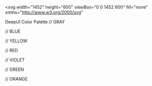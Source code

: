 <svg
  width="1452"
  height="600"
  viewBox="0 0 1452 600"
  fill="none"
  xmlns="http://www.w3.org/2000/svg"
>
  <rect width="1452" height="600" fill="#fff" />

  <text x="0" y="0" fill="#f00" font-size="24" font-weight="bold">
    DeepUI Color Palette
  </text>
  // GRAY
  <rect x="128" y="192" width="96" height="48" fill="#fbfcfe" />
  <rect x="228" y="192" width="96" height="48" fill="#f8f9fa" />
  <rect x="328" y="192" width="96" height="48" fill="#eef0f3" />
  <rect x="428" y="192" width="96" height="48" fill="#e7e8e8" />
  <rect x="528" y="192" width="96" height="48" fill="#dfe1e4" />
  <rect x="628" y="192" width="96" height="48" fill="#d8d9d9" />
  <rect x="728" y="192" width="96" height="48" fill="#cdcecf" />
  <rect x="828" y="192" width="96" height="48" fill="#babbbd" />
  <rect x="928" y="192" width="96" height="48" fill="#8d8d8e" />
  <rect x="1028" y="192" width="96" height="48" fill="#828384" />
  <rect x="1128" y="192" width="96" height="48" fill="#646465" />
  <rect x="1228" y="192" width="96" height="48" fill="#202020" />

  // BLUE
  <rect x="128" y="244" width="96" height="48" fill="#fafdff" />
  <rect x="228" y="244" width="96" height="48" fill="#f3faff" />
  <rect x="328" y="244" width="96" height="48" fill="#e6f4ff" />
  <rect x="428" y="244" width="96" height="48" fill="#d5edff" />
  <rect x="528" y="244" width="96" height="48" fill="#c3e4ff" />
  <rect x="628" y="244" width="96" height="48" fill="#add7fc" />
  <rect x="728" y="244" width="96" height="48" fill="#91c6f5" />
  <rect x="828" y="244" width="96" height="48" fill="#64b0ee" />
  <rect x="928" y="244" width="96" height="48" fill="#023a5f" />
  <rect x="1028" y="244" width="96" height="48" fill="#1b4d73" />
  <rect x="1128" y="244" width="96" height="48" fill="#2675af" />
  <rect x="1228" y="244" width="96" height="48" fill="#023a5f" />

  // YELLOW
  <rect x="128" y="296" width="96" height="48" fill="#fdfdf9" />
  <rect x="228" y="296" width="96" height="48" fill="#fbfaef" />
  <rect x="328" y="296" width="96" height="48" fill="#f9f6c8" />
  <rect x="428" y="296" width="96" height="48" fill="#f3eead" />
  <rect x="528" y="296" width="96" height="48" fill="#e8e4a2" />
  <rect x="628" y="296" width="96" height="48" fill="#d9d594" />
  <rect x="728" y="296" width="96" height="48" fill="#c8c383" />
  <rect x="828" y="296" width="96" height="48" fill="#b1ad6d" />
  <rect x="928" y="296" width="96" height="48" fill="#3b3812" />
  <rect x="1028" y="296" width="96" height="48" fill="#4d4a25" />
  <rect x="1128" y="296" width="96" height="48" fill="#7a7537" />
  <rect x="1228" y="296" width="96" height="48" fill="#403d18" />


  // RED
  <rect x="128" y="348" width="96" height="48" fill="#fffcfb" />
  <rect x="228" y="348" width="96" height="48" fill="#fff7f5" />
  <rect x="328" y="348" width="96" height="48" fill="#ffeae6" />
  <rect x="428" y="348" width="96" height="48" fill="#ffd9d1" />
  <rect x="528" y="348" width="96" height="48" fill="#ffcac0" />
  <rect x="628" y="348" width="96" height="48" fill="#ffb8ac" />
  <rect x="728" y="348" width="96" height="48" fill="#ffa295" />
  <rect x="828" y="348" width="96" height="48" fill="#fc8576" />
  <rect x="928" y="348" width="96" height="48" fill="#770707" />
  <rect x="1028" y="348" width="96" height="48" fill="#8c231c" />
  <rect x="1128" y="348" width="96" height="48" fill="#bb4a3f" />
  <rect x="1228" y="348" width="96" height="48" fill="#700000" />

  // VIOLET
  <rect x="128" y="400" width="96" height="48" fill="#fcfcff" />
  <rect x="228" y="400" width="96" height="48" fill="#f8f8ff" />
  <rect x="328" y="400" width="96" height="48" fill="#f0eeff" />
  <rect x="428" y="400" width="96" height="48" fill="#e6e4ff" />
  <rect x="528" y="400" width="96" height="48" fill="#dbd7ff" />
  <rect x="628" y="400" width="96" height="48" fill="#cdc7ff" />
  <rect x="728" y="400" width="96" height="48" fill="#bbb1ff" />
  <rect x="828" y="400" width="96" height="48" fill="#a694ff" />
  <rect x="928" y="400" width="96" height="48" fill="#40009a" />
  <rect x="1028" y="400" width="96" height="48" fill="#5025b0" />
  <rect x="1128" y="400" width="96" height="48" fill="#6a3fdd" />
  <rect x="1228" y="400" width="96" height="48" fill="#3a0090" />

  // GREEN
  <rect x="128" y="452" width="96" height="48" fill="#fafefa" />
  <rect x="228" y="452" width="96" height="48" fill="#f4fbf4" />
  <rect x="328" y="452" width="96" height="48" fill="#e3f9e2" />
  <rect x="428" y="452" width="96" height="48" fill="#d1f4d0" />
  <rect x="528" y="452" width="96" height="48" fill="#bdedbc" />
  <rect x="628" y="452" width="96" height="48" fill="#a5e2a4" />
  <rect x="728" y="452" width="96" height="48" fill="#91cf90" />
  <rect x="828" y="452" width="96" height="48" fill="#78b678" />
  <rect x="928" y="452" width="96" height="48" fill="#1e421f" />
  <rect x="1028" y="452" width="96" height="48" fill="#305531" />
  <rect x="1128" y="452" width="96" height="48" fill="#407c42" />
  <rect x="1228" y="452" width="96" height="48" fill="#1c401d" />

  // ORANGE
  <rect x="128" y="504" width="96" height="48" fill="#fefcfa" />
  <rect x="228" y="504" width="96" height="48" fill="#fff5ec" />
  <rect x="328" y="504" width="96" height="48" fill="#ffead4" />
  <rect x="428" y="504" width="96" height="48" fill="#ffd9b4" />
  <rect x="528" y="504" width="96" height="48" fill="#ffcb9c" />
  <rect x="628" y="504" width="96" height="48" fill="#ffbc80" />
  <rect x="728" y="504" width="96" height="48" fill="#fda969" />
  <rect x="828" y="504" width="96" height="48" fill="#e99656" />
  <rect x="928" y="504" width="96" height="48" fill="#5b2d00" />
  <rect x="1028" y="504" width="96" height="48" fill="#6f3f17" />
  <rect x="1128" y="504" width="96" height="48" fill="#b56722" />
  <rect x="1228" y="504" width="96" height="48" fill="#5b2d00" />


  <path
    d="M1273.97 167.273V176H1272.91V168.381H1272.86L1270.73 169.795V168.722L1272.91 167.273H1273.97ZM1276.48 176V175.233L1279.36 172.08C1279.7 171.71 1279.98 171.389 1280.2 171.116C1280.42 170.841 1280.58 170.582 1280.68 170.341C1280.79 170.097 1280.85 169.841 1280.85 169.574C1280.85 169.267 1280.77 169.001 1280.62 168.777C1280.48 168.553 1280.28 168.379 1280.03 168.257C1279.77 168.135 1279.49 168.074 1279.17 168.074C1278.84 168.074 1278.55 168.143 1278.3 168.283C1278.05 168.419 1277.86 168.611 1277.72 168.858C1277.59 169.105 1277.52 169.395 1277.52 169.727H1276.52C1276.52 169.216 1276.63 168.767 1276.87 168.381C1277.11 167.994 1277.43 167.693 1277.83 167.477C1278.24 167.261 1278.7 167.153 1279.21 167.153C1279.72 167.153 1280.17 167.261 1280.57 167.477C1280.96 167.693 1281.27 167.984 1281.5 168.351C1281.72 168.717 1281.83 169.125 1281.83 169.574C1281.83 169.895 1281.78 170.209 1281.66 170.516C1281.55 170.82 1281.35 171.159 1281.06 171.534C1280.78 171.906 1280.39 172.361 1279.89 172.898L1277.93 174.994V175.062H1281.99V176H1276.48Z"
    fill="#646465"
  />
  <path
    d="M1173.97 167.273V176H1172.91V168.381H1172.86L1170.73 169.795V168.722L1172.91 167.273H1173.97ZM1179.55 167.273V176H1178.49V168.381H1178.44L1176.31 169.795V168.722L1178.49 167.273H1179.55Z"
    fill="#646465"
  />
  <path
    d="M1072.97 167.273V176H1071.91V168.381H1071.86L1069.73 169.795V168.722L1071.91 167.273H1072.97ZM1078.33 176.119C1077.69 176.119 1077.14 175.945 1076.69 175.595C1076.24 175.243 1075.89 174.733 1075.65 174.065C1075.41 173.395 1075.29 172.585 1075.29 171.636C1075.29 170.693 1075.41 169.888 1075.65 169.22C1075.89 168.55 1076.24 168.038 1076.69 167.686C1077.15 167.331 1077.69 167.153 1078.33 167.153C1078.96 167.153 1079.51 167.331 1079.96 167.686C1080.41 168.038 1080.76 168.55 1081 169.22C1081.24 169.888 1081.36 170.693 1081.36 171.636C1081.36 172.585 1081.24 173.395 1081 174.065C1080.77 174.733 1080.42 175.243 1079.97 175.595C1079.52 175.945 1078.97 176.119 1078.33 176.119ZM1078.33 175.182C1078.96 175.182 1079.46 174.875 1079.81 174.261C1080.16 173.648 1080.34 172.773 1080.34 171.636C1080.34 170.881 1080.26 170.237 1080.1 169.706C1079.94 169.175 1079.71 168.77 1079.41 168.491C1079.11 168.213 1078.75 168.074 1078.33 168.074C1077.7 168.074 1077.2 168.385 1076.85 169.007C1076.49 169.626 1076.32 170.503 1076.32 171.636C1076.32 172.392 1076.4 173.034 1076.56 173.562C1076.71 174.091 1076.94 174.493 1077.24 174.768C1077.54 175.044 1077.9 175.182 1078.33 175.182Z"
    fill="#646465"
  />
  <path
    d="M975.682 167.153C976.04 167.156 976.398 167.224 976.756 167.358C977.114 167.491 977.44 167.713 977.736 168.023C978.031 168.33 978.268 168.749 978.447 169.28C978.626 169.811 978.716 170.477 978.716 171.278C978.716 172.054 978.642 172.743 978.494 173.345C978.349 173.945 978.139 174.45 977.864 174.862C977.591 175.274 977.259 175.587 976.866 175.8C976.477 176.013 976.037 176.119 975.545 176.119C975.057 176.119 974.621 176.023 974.237 175.83C973.857 175.634 973.544 175.362 973.3 175.016C973.058 174.666 972.903 174.261 972.835 173.801H973.875C973.969 174.202 974.155 174.533 974.433 174.794C974.714 175.053 975.085 175.182 975.545 175.182C976.219 175.182 976.75 174.888 977.139 174.3C977.531 173.712 977.727 172.881 977.727 171.807H977.659C977.5 172.045 977.311 172.251 977.092 172.425C976.874 172.598 976.631 172.732 976.364 172.825C976.097 172.919 975.813 172.966 975.511 172.966C975.011 172.966 974.553 172.842 974.135 172.595C973.72 172.345 973.388 172.003 973.138 171.568C972.891 171.131 972.767 170.631 972.767 170.068C972.767 169.534 972.886 169.045 973.125 168.602C973.366 168.156 973.705 167.801 974.139 167.537C974.577 167.273 975.091 167.145 975.682 167.153ZM975.682 168.091C975.324 168.091 975.001 168.18 974.714 168.359C974.43 168.536 974.205 168.774 974.037 169.075C973.872 169.374 973.79 169.705 973.79 170.068C973.79 170.432 973.869 170.763 974.028 171.061C974.19 171.357 974.411 171.592 974.689 171.768C974.97 171.942 975.29 172.028 975.648 172.028C975.918 172.028 976.169 171.976 976.402 171.871C976.635 171.763 976.838 171.616 977.011 171.432C977.188 171.244 977.325 171.033 977.425 170.797C977.524 170.558 977.574 170.31 977.574 170.051C977.574 169.71 977.491 169.391 977.327 169.092C977.165 168.794 976.94 168.553 976.653 168.368C976.369 168.183 976.045 168.091 975.682 168.091Z"
    fill="#646465"
  />
  <path
    d="M875.699 176.119C875.114 176.119 874.597 176.016 874.148 175.808C873.702 175.598 873.354 175.31 873.104 174.943C872.854 174.574 872.73 174.153 872.733 173.682C872.73 173.312 872.803 172.972 872.95 172.659C873.098 172.344 873.3 172.081 873.555 171.871C873.814 171.658 874.102 171.523 874.42 171.466V171.415C874.003 171.307 873.67 171.072 873.423 170.712C873.176 170.348 873.054 169.935 873.057 169.472C873.054 169.028 873.166 168.632 873.393 168.283C873.621 167.933 873.933 167.658 874.331 167.456C874.732 167.254 875.188 167.153 875.699 167.153C876.205 167.153 876.656 167.254 877.054 167.456C877.452 167.658 877.764 167.933 877.991 168.283C878.222 168.632 878.338 169.028 878.341 169.472C878.338 169.935 878.212 170.348 877.962 170.712C877.714 171.072 877.386 171.307 876.977 171.415V171.466C877.293 171.523 877.577 171.658 877.83 171.871C878.082 172.081 878.284 172.344 878.435 172.659C878.585 172.972 878.662 173.312 878.665 173.682C878.662 174.153 878.534 174.574 878.281 174.943C878.031 175.31 877.683 175.598 877.237 175.808C876.794 176.016 876.281 176.119 875.699 176.119ZM875.699 175.182C876.094 175.182 876.435 175.118 876.722 174.99C877.009 174.862 877.23 174.682 877.386 174.449C877.543 174.216 877.622 173.943 877.625 173.631C877.622 173.301 877.537 173.01 877.369 172.757C877.202 172.504 876.973 172.305 876.683 172.161C876.396 172.016 876.068 171.943 875.699 171.943C875.327 171.943 874.994 172.016 874.702 172.161C874.412 172.305 874.183 172.504 874.016 172.757C873.851 173.01 873.77 173.301 873.773 173.631C873.77 173.943 873.845 174.216 873.999 174.449C874.155 174.682 874.378 174.862 874.668 174.99C874.957 175.118 875.301 175.182 875.699 175.182ZM875.699 171.04C876.011 171.04 876.288 170.977 876.53 170.852C876.774 170.727 876.966 170.553 877.105 170.328C877.244 170.104 877.315 169.841 877.318 169.54C877.315 169.244 877.246 168.987 877.109 168.768C876.973 168.547 876.784 168.376 876.543 168.257C876.301 168.135 876.02 168.074 875.699 168.074C875.372 168.074 875.087 168.135 874.842 168.257C874.598 168.376 874.409 168.547 874.276 168.768C874.142 168.987 874.077 169.244 874.08 169.54C874.077 169.841 874.143 170.104 874.28 170.328C874.419 170.553 874.611 170.727 874.855 170.852C875.099 170.977 875.381 171.04 875.699 171.04Z"
    fill="#646465"
  />
  <path
    d="M774.176 176L778.08 168.278V168.21H773.58V167.273H779.17V168.261L775.284 176H774.176Z"
    fill="#646465"
  />
  <path
    d="M675.801 176.119C675.443 176.114 675.085 176.045 674.727 175.915C674.369 175.784 674.043 175.564 673.747 175.254C673.452 174.942 673.214 174.52 673.036 173.989C672.857 173.455 672.767 172.784 672.767 171.977C672.767 171.205 672.839 170.52 672.984 169.923C673.129 169.324 673.339 168.82 673.615 168.411C673.891 167.999 674.223 167.686 674.612 167.473C675.004 167.26 675.446 167.153 675.938 167.153C676.426 167.153 676.861 167.251 677.241 167.447C677.625 167.641 677.938 167.911 678.179 168.257C678.42 168.604 678.577 169.003 678.648 169.455H677.608C677.511 169.062 677.324 168.737 677.045 168.479C676.767 168.22 676.398 168.091 675.938 168.091C675.261 168.091 674.729 168.385 674.339 168.973C673.953 169.561 673.759 170.386 673.756 171.449H673.824C673.983 171.207 674.172 171.001 674.391 170.831C674.612 170.658 674.857 170.524 675.124 170.43C675.391 170.337 675.673 170.29 675.972 170.29C676.472 170.29 676.929 170.415 677.344 170.665C677.759 170.912 678.091 171.254 678.341 171.692C678.591 172.126 678.716 172.625 678.716 173.188C678.716 173.727 678.595 174.222 678.354 174.67C678.112 175.116 677.773 175.472 677.335 175.736C676.901 175.997 676.389 176.125 675.801 176.119ZM675.801 175.182C676.159 175.182 676.48 175.092 676.764 174.913C677.051 174.734 677.277 174.494 677.442 174.193C677.609 173.892 677.693 173.557 677.693 173.188C677.693 172.827 677.612 172.499 677.45 172.203C677.291 171.905 677.071 171.668 676.79 171.491C676.511 171.315 676.193 171.227 675.835 171.227C675.565 171.227 675.314 171.281 675.081 171.389C674.848 171.494 674.643 171.639 674.467 171.824C674.294 172.009 674.158 172.22 674.058 172.459C673.959 172.695 673.909 172.943 673.909 173.205C673.909 173.551 673.99 173.875 674.152 174.176C674.317 174.477 674.541 174.72 674.825 174.905C675.112 175.089 675.438 175.182 675.801 175.182Z"
    fill="#646465"
  />
  <path
    d="M575.631 176.119C575.131 176.119 574.68 176.02 574.28 175.821C573.879 175.622 573.558 175.349 573.317 175.003C573.075 174.656 572.943 174.261 572.92 173.818H573.943C573.983 174.213 574.162 174.54 574.48 174.798C574.801 175.054 575.185 175.182 575.631 175.182C575.989 175.182 576.307 175.098 576.585 174.93C576.866 174.763 577.087 174.533 577.246 174.24C577.408 173.945 577.489 173.611 577.489 173.239C577.489 172.858 577.405 172.518 577.237 172.22C577.072 171.919 576.845 171.682 576.555 171.509C576.266 171.335 575.935 171.247 575.562 171.244C575.295 171.241 575.021 171.283 574.74 171.368C574.459 171.45 574.227 171.557 574.045 171.688L573.057 171.568L573.585 167.273H578.119V168.21H574.472L574.165 170.784H574.216C574.395 170.642 574.619 170.524 574.889 170.43C575.159 170.337 575.44 170.29 575.733 170.29C576.267 170.29 576.743 170.418 577.161 170.673C577.581 170.926 577.911 171.273 578.149 171.713C578.391 172.153 578.511 172.656 578.511 173.222C578.511 173.778 578.386 174.276 578.136 174.713C577.889 175.148 577.548 175.491 577.114 175.744C576.679 175.994 576.185 176.119 575.631 176.119Z"
    fill="#646465"
  />
  <path
    d="M472.699 174.21V173.341L476.534 167.273H477.165V168.619H476.739L473.841 173.205V173.273H479.006V174.21H472.699ZM476.807 176V173.946V173.541V167.273H477.812V176H476.807Z"
    fill="#646465"
  />
  <path
    d="M375.852 176.119C375.29 176.119 374.788 176.023 374.348 175.83C373.911 175.636 373.563 175.368 373.304 175.024C373.048 174.678 372.909 174.276 372.886 173.818H373.96C373.983 174.099 374.08 174.342 374.25 174.547C374.42 174.749 374.643 174.905 374.919 175.016C375.195 175.126 375.5 175.182 375.835 175.182C376.21 175.182 376.543 175.116 376.832 174.986C377.122 174.855 377.349 174.673 377.514 174.44C377.679 174.207 377.761 173.938 377.761 173.631C377.761 173.31 377.682 173.027 377.523 172.783C377.364 172.536 377.131 172.342 376.824 172.203C376.517 172.064 376.142 171.994 375.699 171.994H375V171.057H375.699C376.045 171.057 376.349 170.994 376.611 170.869C376.875 170.744 377.081 170.568 377.229 170.341C377.379 170.114 377.455 169.847 377.455 169.54C377.455 169.244 377.389 168.987 377.259 168.768C377.128 168.55 376.943 168.379 376.705 168.257C376.469 168.135 376.19 168.074 375.869 168.074C375.568 168.074 375.284 168.129 375.017 168.24C374.753 168.348 374.537 168.506 374.369 168.713C374.202 168.918 374.111 169.165 374.097 169.455H373.074C373.091 168.997 373.229 168.597 373.487 168.253C373.746 167.906 374.084 167.636 374.501 167.443C374.922 167.25 375.384 167.153 375.886 167.153C376.426 167.153 376.889 167.263 377.276 167.482C377.662 167.697 377.959 167.983 378.166 168.338C378.374 168.693 378.477 169.077 378.477 169.489C378.477 169.98 378.348 170.399 378.089 170.746C377.834 171.092 377.486 171.332 377.045 171.466V171.534C377.597 171.625 378.027 171.859 378.337 172.237C378.646 172.612 378.801 173.077 378.801 173.631C378.801 174.105 378.672 174.531 378.413 174.909C378.158 175.284 377.808 175.58 377.365 175.795C376.922 176.011 376.418 176.119 375.852 176.119Z"
    fill="#646465"
  />
  <path
    d="M272.903 176V175.233L275.784 172.08C276.122 171.71 276.401 171.389 276.619 171.116C276.838 170.841 277 170.582 277.105 170.341C277.213 170.097 277.267 169.841 277.267 169.574C277.267 169.267 277.193 169.001 277.045 168.777C276.901 168.553 276.702 168.379 276.449 168.257C276.196 168.135 275.912 168.074 275.597 168.074C275.261 168.074 274.969 168.143 274.719 168.283C274.472 168.419 274.28 168.611 274.143 168.858C274.01 169.105 273.943 169.395 273.943 169.727H272.938C272.938 169.216 273.055 168.767 273.291 168.381C273.527 167.994 273.848 167.693 274.254 167.477C274.663 167.261 275.122 167.153 275.631 167.153C276.142 167.153 276.595 167.261 276.99 167.477C277.385 167.693 277.695 167.984 277.919 168.351C278.143 168.717 278.256 169.125 278.256 169.574C278.256 169.895 278.197 170.209 278.081 170.516C277.967 170.82 277.768 171.159 277.484 171.534C277.203 171.906 276.812 172.361 276.312 172.898L274.352 174.994V175.062H278.409V176H272.903Z"
    fill="#646465"
  />
  <path
    d="M176.972 167.273V176H175.915V168.381H175.864L173.733 169.795V168.722L175.915 167.273H176.972Z"
    fill="#646465"
  />
  <path
    d="M1184.67 136H1183.56L1186.77 127.273H1187.86L1191.06 136H1189.96L1187.35 128.653H1187.28L1184.67 136ZM1185.08 132.591H1189.55V133.528H1185.08V132.591ZM1194.95 136.136C1194.33 136.136 1193.8 135.991 1193.36 135.702C1192.92 135.412 1192.58 135.013 1192.34 134.504C1192.1 133.996 1191.98 133.415 1191.98 132.761C1191.98 132.097 1192.1 131.51 1192.35 131.001C1192.59 130.49 1192.94 130.091 1193.38 129.804C1193.82 129.514 1194.34 129.369 1194.93 129.369C1195.39 129.369 1195.8 129.455 1196.17 129.625C1196.54 129.795 1196.85 130.034 1197.08 130.341C1197.32 130.648 1197.46 131.006 1197.52 131.415H1196.51C1196.44 131.116 1196.27 130.852 1196 130.622C1195.74 130.389 1195.39 130.273 1194.95 130.273C1194.55 130.273 1194.21 130.375 1193.92 130.58C1193.62 130.781 1193.39 131.067 1193.23 131.436C1193.07 131.803 1192.99 132.233 1192.99 132.727C1192.99 133.233 1193.07 133.673 1193.23 134.048C1193.39 134.423 1193.61 134.714 1193.91 134.922C1194.2 135.129 1194.55 135.233 1194.95 135.233C1195.21 135.233 1195.45 135.188 1195.66 135.097C1195.87 135.006 1196.05 134.875 1196.2 134.705C1196.35 134.534 1196.45 134.33 1196.51 134.091H1197.52C1197.46 134.477 1197.32 134.825 1197.1 135.135C1196.88 135.442 1196.58 135.686 1196.22 135.868C1195.85 136.047 1195.43 136.136 1194.95 136.136ZM1201.65 136.136C1201.04 136.136 1200.51 135.991 1200.06 135.702C1199.62 135.412 1199.28 135.013 1199.04 134.504C1198.8 133.996 1198.68 133.415 1198.68 132.761C1198.68 132.097 1198.81 131.51 1199.05 131.001C1199.3 130.49 1199.64 130.091 1200.08 129.804C1200.52 129.514 1201.04 129.369 1201.63 129.369C1202.09 129.369 1202.51 129.455 1202.88 129.625C1203.25 129.795 1203.55 130.034 1203.78 130.341C1204.02 130.648 1204.17 131.006 1204.22 131.415H1203.22C1203.14 131.116 1202.97 130.852 1202.71 130.622C1202.45 130.389 1202.09 130.273 1201.65 130.273C1201.26 130.273 1200.91 130.375 1200.62 130.58C1200.33 130.781 1200.1 131.067 1199.93 131.436C1199.77 131.803 1199.69 132.233 1199.69 132.727C1199.69 133.233 1199.77 133.673 1199.93 134.048C1200.09 134.423 1200.32 134.714 1200.61 134.922C1200.91 135.129 1201.25 135.233 1201.65 135.233C1201.91 135.233 1202.15 135.188 1202.36 135.097C1202.57 135.006 1202.75 134.875 1202.9 134.705C1203.05 134.534 1203.16 134.33 1203.22 134.091H1204.22C1204.17 134.477 1204.03 134.825 1203.8 135.135C1203.58 135.442 1203.29 135.686 1202.92 135.868C1202.56 136.047 1202.13 136.136 1201.65 136.136ZM1208.44 136.136C1207.81 136.136 1207.26 135.997 1206.81 135.719C1206.35 135.438 1206 135.045 1205.75 134.543C1205.51 134.037 1205.39 133.449 1205.39 132.778C1205.39 132.108 1205.51 131.517 1205.75 131.006C1206 130.491 1206.34 130.091 1206.78 129.804C1207.23 129.514 1207.75 129.369 1208.34 129.369C1208.68 129.369 1209.01 129.426 1209.35 129.54C1209.68 129.653 1209.98 129.838 1210.25 130.094C1210.53 130.347 1210.74 130.682 1210.91 131.099C1211.07 131.517 1211.15 132.031 1211.15 132.642V133.068H1206.1V132.199H1210.13C1210.13 131.83 1210.05 131.5 1209.9 131.21C1209.76 130.92 1209.55 130.692 1209.28 130.524C1209.01 130.357 1208.7 130.273 1208.34 130.273C1207.94 130.273 1207.59 130.372 1207.3 130.571C1207.01 130.767 1206.78 131.023 1206.63 131.338C1206.47 131.653 1206.39 131.991 1206.39 132.352V132.932C1206.39 133.426 1206.48 133.845 1206.65 134.189C1206.82 134.53 1207.06 134.79 1207.37 134.969C1207.68 135.145 1208.03 135.233 1208.44 135.233C1208.7 135.233 1208.94 135.196 1209.15 135.122C1209.37 135.045 1209.56 134.932 1209.71 134.781C1209.87 134.628 1209.99 134.437 1210.07 134.21L1211.05 134.483C1210.94 134.812 1210.77 135.102 1210.53 135.352C1210.29 135.599 1209.99 135.793 1209.64 135.932C1209.28 136.068 1208.88 136.136 1208.44 136.136ZM1217.31 130.92L1216.41 131.176C1216.35 131.026 1216.27 130.879 1216.16 130.737C1216.05 130.592 1215.9 130.473 1215.72 130.379C1215.53 130.286 1215.29 130.239 1215 130.239C1214.6 130.239 1214.26 130.331 1214 130.516C1213.73 130.697 1213.6 130.929 1213.6 131.21C1213.6 131.46 1213.69 131.658 1213.87 131.803C1214.05 131.947 1214.34 132.068 1214.72 132.165L1215.7 132.403C1216.28 132.545 1216.72 132.763 1217 133.055C1217.29 133.345 1217.43 133.719 1217.43 134.176C1217.43 134.551 1217.33 134.886 1217.11 135.182C1216.9 135.477 1216.6 135.71 1216.22 135.881C1215.83 136.051 1215.39 136.136 1214.88 136.136C1214.21 136.136 1213.66 135.991 1213.22 135.702C1212.78 135.412 1212.5 134.989 1212.39 134.432L1213.34 134.193C1213.43 134.545 1213.61 134.81 1213.86 134.986C1214.11 135.162 1214.45 135.25 1214.86 135.25C1215.33 135.25 1215.7 135.151 1215.98 134.952C1216.25 134.75 1216.39 134.509 1216.39 134.227C1216.39 134 1216.31 133.81 1216.16 133.656C1216 133.5 1215.75 133.384 1215.42 133.307L1214.33 133.051C1213.73 132.909 1213.29 132.689 1213.01 132.391C1212.73 132.089 1212.59 131.713 1212.59 131.261C1212.59 130.892 1212.7 130.565 1212.9 130.281C1213.11 129.997 1213.4 129.774 1213.76 129.612C1214.12 129.45 1214.54 129.369 1215 129.369C1215.64 129.369 1216.15 129.511 1216.52 129.795C1216.89 130.08 1217.16 130.455 1217.31 130.92ZM1223.58 130.92L1222.68 131.176C1222.62 131.026 1222.54 130.879 1222.43 130.737C1222.32 130.592 1222.17 130.473 1221.99 130.379C1221.8 130.286 1221.56 130.239 1221.27 130.239C1220.87 130.239 1220.53 130.331 1220.26 130.516C1220 130.697 1219.87 130.929 1219.87 131.21C1219.87 131.46 1219.96 131.658 1220.14 131.803C1220.32 131.947 1220.61 132.068 1220.99 132.165L1221.96 132.403C1222.55 132.545 1222.99 132.763 1223.27 133.055C1223.56 133.345 1223.7 133.719 1223.7 134.176C1223.7 134.551 1223.6 134.886 1223.38 135.182C1223.17 135.477 1222.87 135.71 1222.48 135.881C1222.1 136.051 1221.66 136.136 1221.15 136.136C1220.48 136.136 1219.93 135.991 1219.49 135.702C1219.05 135.412 1218.77 134.989 1218.66 134.432L1219.61 134.193C1219.7 134.545 1219.88 134.81 1220.13 134.986C1220.38 135.162 1220.72 135.25 1221.13 135.25C1221.6 135.25 1221.97 135.151 1222.25 134.952C1222.52 134.75 1222.66 134.509 1222.66 134.227C1222.66 134 1222.58 133.81 1222.43 133.656C1222.27 133.5 1222.02 133.384 1221.69 133.307L1220.6 133.051C1220 132.909 1219.56 132.689 1219.28 132.391C1219 132.089 1218.86 131.713 1218.86 131.261C1218.86 130.892 1218.97 130.565 1219.17 130.281C1219.38 129.997 1219.67 129.774 1220.03 129.612C1220.39 129.45 1220.81 129.369 1221.27 129.369C1221.91 129.369 1222.42 129.511 1222.79 129.795C1223.16 130.08 1223.43 130.455 1223.58 130.92ZM1225.22 136V129.455H1226.22V136H1225.22ZM1225.73 128.364C1225.53 128.364 1225.36 128.297 1225.22 128.163C1225.08 128.03 1225.01 127.869 1225.01 127.682C1225.01 127.494 1225.08 127.334 1225.22 127.2C1225.36 127.067 1225.53 127 1225.73 127C1225.92 127 1226.09 127.067 1226.23 127.2C1226.37 127.334 1226.44 127.494 1226.44 127.682C1226.44 127.869 1226.37 128.03 1226.23 128.163C1226.09 128.297 1225.92 128.364 1225.73 128.364ZM1228.2 136V127.273H1229.21V130.494H1229.29C1229.37 130.381 1229.47 130.236 1229.6 130.06C1229.73 129.881 1229.92 129.722 1230.17 129.582C1230.42 129.44 1230.76 129.369 1231.18 129.369C1231.74 129.369 1232.22 129.507 1232.64 129.783C1233.06 130.058 1233.39 130.449 1233.63 130.955C1233.86 131.46 1233.98 132.057 1233.98 132.744C1233.98 133.438 1233.86 134.038 1233.63 134.547C1233.39 135.053 1233.06 135.445 1232.65 135.723C1232.23 135.999 1231.75 136.136 1231.2 136.136C1230.78 136.136 1230.44 136.067 1230.19 135.928C1229.94 135.786 1229.74 135.625 1229.61 135.446C1229.47 135.264 1229.37 135.114 1229.29 134.994H1229.17V136H1228.2ZM1229.19 132.727C1229.19 133.222 1229.26 133.658 1229.41 134.036C1229.55 134.411 1229.76 134.705 1230.04 134.918C1230.32 135.128 1230.66 135.233 1231.06 135.233C1231.49 135.233 1231.84 135.122 1232.12 134.901C1232.4 134.676 1232.61 134.375 1232.76 133.997C1232.9 133.616 1232.97 133.193 1232.97 132.727C1232.97 132.267 1232.9 131.852 1232.76 131.483C1232.62 131.111 1232.41 130.817 1232.13 130.601C1231.84 130.382 1231.49 130.273 1231.06 130.273C1230.66 130.273 1230.31 130.376 1230.03 130.584C1229.76 130.788 1229.55 131.075 1229.4 131.445C1229.26 131.811 1229.19 132.239 1229.19 132.727ZM1236.52 127.273V136H1235.52V127.273H1236.52ZM1241.11 136.136C1240.48 136.136 1239.94 135.997 1239.48 135.719C1239.02 135.438 1238.67 135.045 1238.43 134.543C1238.18 134.037 1238.06 133.449 1238.06 132.778C1238.06 132.108 1238.18 131.517 1238.43 131.006C1238.67 130.491 1239.02 130.091 1239.46 129.804C1239.9 129.514 1240.42 129.369 1241.01 129.369C1241.35 129.369 1241.69 129.426 1242.02 129.54C1242.35 129.653 1242.65 129.838 1242.93 130.094C1243.2 130.347 1243.42 130.682 1243.58 131.099C1243.74 131.517 1243.82 132.031 1243.82 132.642V133.068H1238.77V132.199H1242.8C1242.8 131.83 1242.72 131.5 1242.58 131.21C1242.43 130.92 1242.22 130.692 1241.95 130.524C1241.69 130.357 1241.37 130.273 1241.01 130.273C1240.61 130.273 1240.26 130.372 1239.97 130.571C1239.68 130.767 1239.46 131.023 1239.3 131.338C1239.14 131.653 1239.06 131.991 1239.06 132.352V132.932C1239.06 133.426 1239.15 133.845 1239.32 134.189C1239.49 134.53 1239.73 134.79 1240.04 134.969C1240.35 135.145 1240.7 135.233 1241.11 135.233C1241.37 135.233 1241.61 135.196 1241.83 135.122C1242.04 135.045 1242.23 134.932 1242.38 134.781C1242.54 134.628 1242.66 134.437 1242.75 134.21L1243.72 134.483C1243.62 134.812 1243.44 135.102 1243.2 135.352C1242.96 135.599 1242.66 135.793 1242.31 135.932C1241.95 136.068 1241.55 136.136 1241.11 136.136ZM1251.57 129.455V130.307H1248.18V129.455H1251.57ZM1249.17 127.886H1250.17V134.125C1250.17 134.409 1250.22 134.622 1250.3 134.764C1250.38 134.903 1250.49 134.997 1250.62 135.045C1250.75 135.091 1250.9 135.114 1251.04 135.114C1251.15 135.114 1251.25 135.108 1251.32 135.097C1251.39 135.082 1251.44 135.071 1251.49 135.062L1251.69 135.966C1251.62 135.991 1251.53 136.017 1251.41 136.043C1251.28 136.071 1251.13 136.085 1250.94 136.085C1250.66 136.085 1250.38 136.024 1250.11 135.902C1249.84 135.78 1249.61 135.594 1249.43 135.344C1249.26 135.094 1249.17 134.778 1249.17 134.398V127.886ZM1255.76 136.136C1255.13 136.136 1254.58 135.997 1254.13 135.719C1253.67 135.438 1253.32 135.045 1253.07 134.543C1252.83 134.037 1252.71 133.449 1252.71 132.778C1252.71 132.108 1252.83 131.517 1253.07 131.006C1253.32 130.491 1253.66 130.091 1254.11 129.804C1254.55 129.514 1255.07 129.369 1255.66 129.369C1256 129.369 1256.33 129.426 1256.67 129.54C1257 129.653 1257.3 129.838 1257.57 130.094C1257.85 130.347 1258.06 130.682 1258.23 131.099C1258.39 131.517 1258.47 132.031 1258.47 132.642V133.068H1253.42V132.199H1257.45C1257.45 131.83 1257.37 131.5 1257.22 131.21C1257.08 130.92 1256.87 130.692 1256.6 130.524C1256.34 130.357 1256.02 130.273 1255.66 130.273C1255.26 130.273 1254.91 130.372 1254.62 130.571C1254.33 130.767 1254.1 131.023 1253.95 131.338C1253.79 131.653 1253.71 131.991 1253.71 132.352V132.932C1253.71 133.426 1253.8 133.845 1253.97 134.189C1254.14 134.53 1254.38 134.79 1254.69 134.969C1255 135.145 1255.35 135.233 1255.76 135.233C1256.02 135.233 1256.26 135.196 1256.47 135.122C1256.69 135.045 1256.88 134.932 1257.03 134.781C1257.19 134.628 1257.31 134.437 1257.39 134.21L1258.37 134.483C1258.26 134.812 1258.09 135.102 1257.85 135.352C1257.61 135.599 1257.31 135.793 1256.96 135.932C1256.6 136.068 1256.2 136.136 1255.76 136.136ZM1260.57 129.455L1262.14 132.131L1263.71 129.455H1264.87L1262.75 132.727L1264.87 136H1263.71L1262.14 133.46L1260.57 136H1259.41L1261.49 132.727L1259.41 129.455H1260.57ZM1269.15 129.455V130.307H1265.76V129.455H1269.15ZM1266.75 127.886H1267.75V134.125C1267.75 134.409 1267.79 134.622 1267.88 134.764C1267.96 134.903 1268.07 134.997 1268.2 135.045C1268.33 135.091 1268.47 135.114 1268.62 135.114C1268.73 135.114 1268.82 135.108 1268.89 135.097C1268.97 135.082 1269.02 135.071 1269.06 135.062L1269.27 135.966C1269.2 135.991 1269.11 136.017 1268.98 136.043C1268.86 136.071 1268.71 136.085 1268.52 136.085C1268.24 136.085 1267.96 136.024 1267.68 135.902C1267.41 135.78 1267.19 135.594 1267.01 135.344C1266.83 135.094 1266.75 134.778 1266.75 134.398V127.886Z"
    fill="#646465"
  />
  <path
    d="M998.859 129.455C998.808 129.023 998.6 128.688 998.237 128.449C997.873 128.21 997.427 128.091 996.899 128.091C996.512 128.091 996.174 128.153 995.884 128.278C995.597 128.403 995.373 128.575 995.211 128.794C995.052 129.013 994.972 129.261 994.972 129.54C994.972 129.773 995.028 129.973 995.139 130.141C995.252 130.305 995.397 130.443 995.573 130.554C995.749 130.662 995.934 130.751 996.127 130.822C996.32 130.891 996.498 130.946 996.66 130.989L997.546 131.227C997.774 131.287 998.026 131.369 998.305 131.474C998.586 131.58 998.855 131.723 999.11 131.905C999.369 132.084 999.582 132.314 999.749 132.595C999.917 132.876 1000 133.222 1000 133.631C1000 134.102 999.877 134.528 999.63 134.909C999.386 135.29 999.028 135.592 998.556 135.817C998.088 136.041 997.518 136.153 996.847 136.153C996.222 136.153 995.681 136.053 995.224 135.851C994.769 135.649 994.411 135.368 994.15 135.007C993.892 134.646 993.745 134.227 993.711 133.75H994.802C994.83 134.08 994.941 134.352 995.134 134.568C995.33 134.781 995.578 134.94 995.876 135.045C996.177 135.148 996.501 135.199 996.847 135.199C997.251 135.199 997.613 135.134 997.934 135.003C998.255 134.869 998.509 134.685 998.697 134.449C998.884 134.21 998.978 133.932 998.978 133.614C998.978 133.324 998.897 133.088 998.735 132.906C998.573 132.724 998.36 132.577 998.096 132.463C997.832 132.349 997.546 132.25 997.24 132.165L996.166 131.858C995.484 131.662 994.944 131.382 994.546 131.018C994.149 130.655 993.95 130.179 993.95 129.591C993.95 129.102 994.082 128.676 994.346 128.312C994.613 127.946 994.971 127.662 995.42 127.46C995.872 127.256 996.376 127.153 996.933 127.153C997.495 127.153 997.995 127.254 998.433 127.456C998.87 127.655 999.217 127.928 999.472 128.274C999.731 128.621 999.867 129.014 999.882 129.455H998.859ZM1004.26 136.136C1003.67 136.136 1003.15 135.996 1002.71 135.714C1002.26 135.433 1001.92 135.04 1001.67 134.534C1001.42 134.028 1001.3 133.437 1001.3 132.761C1001.3 132.08 1001.42 131.484 1001.67 130.976C1001.92 130.467 1002.26 130.072 1002.71 129.791C1003.15 129.51 1003.67 129.369 1004.26 129.369C1004.85 129.369 1005.37 129.51 1005.81 129.791C1006.26 130.072 1006.6 130.467 1006.85 130.976C1007.1 131.484 1007.23 132.08 1007.23 132.761C1007.23 133.437 1007.1 134.028 1006.85 134.534C1006.6 135.04 1006.26 135.433 1005.81 135.714C1005.37 135.996 1004.85 136.136 1004.26 136.136ZM1004.26 135.233C1004.71 135.233 1005.08 135.118 1005.37 134.888C1005.66 134.658 1005.87 134.355 1006.01 133.98C1006.15 133.605 1006.22 133.199 1006.22 132.761C1006.22 132.324 1006.15 131.916 1006.01 131.538C1005.87 131.161 1005.66 130.855 1005.37 130.622C1005.08 130.389 1004.71 130.273 1004.26 130.273C1003.81 130.273 1003.44 130.389 1003.15 130.622C1002.86 130.855 1002.65 131.161 1002.51 131.538C1002.37 131.916 1002.3 132.324 1002.3 132.761C1002.3 133.199 1002.37 133.605 1002.51 133.98C1002.65 134.355 1002.86 134.658 1003.15 134.888C1003.44 135.118 1003.81 135.233 1004.26 135.233ZM1009.77 127.273V136H1008.76V127.273H1009.77ZM1011.61 136V129.455H1012.62V136H1011.61ZM1012.12 128.364C1011.93 128.364 1011.76 128.297 1011.61 128.163C1011.47 128.03 1011.41 127.869 1011.41 127.682C1011.41 127.494 1011.47 127.334 1011.61 127.2C1011.76 127.067 1011.93 127 1012.12 127C1012.32 127 1012.48 127.067 1012.62 127.2C1012.77 127.334 1012.84 127.494 1012.84 127.682C1012.84 127.869 1012.77 128.03 1012.62 128.163C1012.48 128.297 1012.32 128.364 1012.12 128.364ZM1016.93 136.136C1016.38 136.136 1015.9 135.999 1015.48 135.723C1015.07 135.445 1014.74 135.053 1014.5 134.547C1014.27 134.038 1014.15 133.438 1014.15 132.744C1014.15 132.057 1014.27 131.46 1014.5 130.955C1014.74 130.449 1015.07 130.058 1015.49 129.783C1015.91 129.507 1016.4 129.369 1016.95 129.369C1017.37 129.369 1017.71 129.44 1017.96 129.582C1018.21 129.722 1018.4 129.881 1018.53 130.06C1018.66 130.236 1018.76 130.381 1018.84 130.494H1018.92V127.273H1019.93V136H1018.96V134.994H1018.84C1018.76 135.114 1018.66 135.264 1018.52 135.446C1018.39 135.625 1018.19 135.786 1017.94 135.928C1017.69 136.067 1017.35 136.136 1016.93 136.136ZM1017.07 135.233C1017.47 135.233 1017.81 135.128 1018.09 134.918C1018.37 134.705 1018.58 134.411 1018.72 134.036C1018.87 133.658 1018.94 133.222 1018.94 132.727C1018.94 132.239 1018.87 131.811 1018.73 131.445C1018.59 131.075 1018.38 130.788 1018.1 130.584C1017.82 130.376 1017.47 130.273 1017.07 130.273C1016.64 130.273 1016.28 130.382 1016 130.601C1015.72 130.817 1015.51 131.111 1015.37 131.483C1015.23 131.852 1015.16 132.267 1015.16 132.727C1015.16 133.193 1015.23 133.616 1015.37 133.997C1015.51 134.375 1015.73 134.676 1016.01 134.901C1016.29 135.122 1016.65 135.233 1017.07 135.233ZM1027.94 136.136C1027.33 136.136 1026.8 135.991 1026.36 135.702C1025.92 135.412 1025.58 135.013 1025.34 134.504C1025.1 133.996 1024.98 133.415 1024.98 132.761C1024.98 132.097 1025.1 131.51 1025.35 131.001C1025.59 130.49 1025.94 130.091 1026.38 129.804C1026.82 129.514 1027.34 129.369 1027.93 129.369C1028.39 129.369 1028.8 129.455 1029.17 129.625C1029.54 129.795 1029.84 130.034 1030.08 130.341C1030.32 130.648 1030.46 131.006 1030.52 131.415H1029.51C1029.44 131.116 1029.27 130.852 1029 130.622C1028.74 130.389 1028.39 130.273 1027.94 130.273C1027.55 130.273 1027.21 130.375 1026.91 130.58C1026.62 130.781 1026.39 131.067 1026.23 131.436C1026.07 131.803 1025.98 132.233 1025.98 132.727C1025.98 133.233 1026.06 133.673 1026.22 134.048C1026.39 134.423 1026.61 134.714 1026.91 134.922C1027.2 135.129 1027.55 135.233 1027.94 135.233C1028.21 135.233 1028.44 135.188 1028.66 135.097C1028.87 135.006 1029.05 134.875 1029.2 134.705C1029.35 134.534 1029.45 134.33 1029.51 134.091H1030.52C1030.46 134.477 1030.32 134.825 1030.1 135.135C1029.88 135.442 1029.58 135.686 1029.21 135.868C1028.85 136.047 1028.43 136.136 1027.94 136.136ZM1034.65 136.136C1034.06 136.136 1033.54 135.996 1033.09 135.714C1032.65 135.433 1032.3 135.04 1032.05 134.534C1031.81 134.028 1031.68 133.437 1031.68 132.761C1031.68 132.08 1031.81 131.484 1032.05 130.976C1032.3 130.467 1032.65 130.072 1033.09 129.791C1033.54 129.51 1034.06 129.369 1034.65 129.369C1035.24 129.369 1035.76 129.51 1036.2 129.791C1036.65 130.072 1036.99 130.467 1037.24 130.976C1037.49 131.484 1037.61 132.08 1037.61 132.761C1037.61 133.437 1037.49 134.028 1037.24 134.534C1036.99 135.04 1036.65 135.433 1036.2 135.714C1035.76 135.996 1035.24 136.136 1034.65 136.136ZM1034.65 135.233C1035.1 135.233 1035.47 135.118 1035.76 134.888C1036.05 134.658 1036.26 134.355 1036.4 133.98C1036.54 133.605 1036.61 133.199 1036.61 132.761C1036.61 132.324 1036.54 131.916 1036.4 131.538C1036.26 131.161 1036.05 130.855 1035.76 130.622C1035.47 130.389 1035.1 130.273 1034.65 130.273C1034.2 130.273 1033.83 130.389 1033.54 130.622C1033.25 130.855 1033.04 131.161 1032.9 131.538C1032.76 131.916 1032.69 132.324 1032.69 132.761C1032.69 133.199 1032.76 133.605 1032.9 133.98C1033.04 134.355 1033.25 134.658 1033.54 134.888C1033.83 135.118 1034.2 135.233 1034.65 135.233ZM1040.15 127.273V136H1039.15V127.273H1040.15ZM1044.66 136.136C1044.06 136.136 1043.55 135.996 1043.1 135.714C1042.66 135.433 1042.31 135.04 1042.06 134.534C1041.81 134.028 1041.69 133.437 1041.69 132.761C1041.69 132.08 1041.81 131.484 1042.06 130.976C1042.31 130.467 1042.66 130.072 1043.1 129.791C1043.55 129.51 1044.06 129.369 1044.66 129.369C1045.25 129.369 1045.76 129.51 1046.21 129.791C1046.65 130.072 1047 130.467 1047.25 130.976C1047.5 131.484 1047.62 132.08 1047.62 132.761C1047.62 133.437 1047.5 134.028 1047.25 134.534C1047 135.04 1046.65 135.433 1046.21 135.714C1045.76 135.996 1045.25 136.136 1044.66 136.136ZM1044.66 135.233C1045.1 135.233 1045.47 135.118 1045.76 134.888C1046.05 134.658 1046.27 134.355 1046.41 133.98C1046.55 133.605 1046.62 133.199 1046.62 132.761C1046.62 132.324 1046.55 131.916 1046.41 131.538C1046.27 131.161 1046.05 130.855 1045.76 130.622C1045.47 130.389 1045.1 130.273 1044.66 130.273C1044.21 130.273 1043.84 130.389 1043.55 130.622C1043.26 130.855 1043.04 131.161 1042.9 131.538C1042.77 131.916 1042.7 132.324 1042.7 132.761C1042.7 133.199 1042.77 133.605 1042.9 133.98C1043.04 134.355 1043.26 134.658 1043.55 134.888C1043.84 135.118 1044.21 135.233 1044.66 135.233ZM1049.16 136V129.455H1050.13V130.443H1050.2C1050.32 130.119 1050.53 129.857 1050.84 129.655C1051.16 129.453 1051.51 129.352 1051.9 129.352C1051.97 129.352 1052.07 129.354 1052.18 129.357C1052.29 129.359 1052.37 129.364 1052.43 129.369V130.392C1052.4 130.384 1052.32 130.371 1052.2 130.354C1052.08 130.334 1051.95 130.324 1051.82 130.324C1051.5 130.324 1051.21 130.391 1050.96 130.524C1050.72 130.655 1050.52 130.837 1050.38 131.07C1050.23 131.3 1050.16 131.562 1050.16 131.858V136H1049.16ZM1058.26 130.92L1057.35 131.176C1057.3 131.026 1057.21 130.879 1057.1 130.737C1057 130.592 1056.85 130.473 1056.66 130.379C1056.47 130.286 1056.23 130.239 1055.94 130.239C1055.54 130.239 1055.21 130.331 1054.94 130.516C1054.67 130.697 1054.54 130.929 1054.54 131.21C1054.54 131.46 1054.63 131.658 1054.81 131.803C1055 131.947 1055.28 132.068 1055.67 132.165L1056.64 132.403C1057.22 132.545 1057.66 132.763 1057.95 133.055C1058.23 133.345 1058.38 133.719 1058.38 134.176C1058.38 134.551 1058.27 134.886 1058.05 135.182C1057.84 135.477 1057.54 135.71 1057.16 135.881C1056.78 136.051 1056.33 136.136 1055.82 136.136C1055.15 136.136 1054.6 135.991 1054.16 135.702C1053.73 135.412 1053.45 134.989 1053.33 134.432L1054.29 134.193C1054.38 134.545 1054.55 134.81 1054.8 134.986C1055.06 135.162 1055.39 135.25 1055.8 135.25C1056.27 135.25 1056.64 135.151 1056.92 134.952C1057.2 134.75 1057.34 134.509 1057.34 134.227C1057.34 134 1057.26 133.81 1057.1 133.656C1056.94 133.5 1056.7 133.384 1056.37 133.307L1055.28 133.051C1054.68 132.909 1054.24 132.689 1053.95 132.391C1053.68 132.089 1053.54 131.713 1053.54 131.261C1053.54 130.892 1053.64 130.565 1053.85 130.281C1054.06 129.997 1054.34 129.774 1054.7 129.612C1055.07 129.45 1055.48 129.369 1055.94 129.369C1056.59 129.369 1057.1 129.511 1057.47 129.795C1057.84 130.08 1058.1 130.455 1058.26 130.92Z"
    fill="#646465"
  />
  <path
    d="M710.494 136V127.273H713.545C714.153 127.273 714.655 127.378 715.05 127.588C715.445 127.795 715.739 128.075 715.932 128.428C716.125 128.777 716.222 129.165 716.222 129.591C716.222 129.966 716.155 130.276 716.021 130.52C715.891 130.764 715.717 130.957 715.501 131.099C715.288 131.241 715.057 131.347 714.807 131.415V131.5C715.074 131.517 715.342 131.611 715.612 131.781C715.882 131.952 716.108 132.196 716.29 132.514C716.472 132.832 716.562 133.222 716.562 133.682C716.562 134.119 716.463 134.513 716.264 134.862C716.065 135.212 715.751 135.489 715.322 135.693C714.893 135.898 714.335 136 713.648 136H710.494ZM711.551 135.062H713.648C714.338 135.062 714.828 134.929 715.118 134.662C715.411 134.392 715.557 134.065 715.557 133.682C715.557 133.386 715.482 133.114 715.331 132.864C715.18 132.611 714.966 132.409 714.688 132.259C714.409 132.105 714.08 132.028 713.699 132.028H711.551V135.062ZM711.551 131.108H713.511C713.83 131.108 714.116 131.045 714.372 130.92C714.631 130.795 714.835 130.619 714.986 130.392C715.139 130.165 715.216 129.898 715.216 129.591C715.216 129.207 715.082 128.882 714.815 128.615C714.548 128.345 714.125 128.21 713.545 128.21H711.551V131.108ZM720.822 136.136C720.231 136.136 719.712 135.996 719.266 135.714C718.823 135.433 718.477 135.04 718.227 134.534C717.979 134.028 717.856 133.437 717.856 132.761C717.856 132.08 717.979 131.484 718.227 130.976C718.477 130.467 718.823 130.072 719.266 129.791C719.712 129.51 720.231 129.369 720.822 129.369C721.413 129.369 721.93 129.51 722.373 129.791C722.819 130.072 723.165 130.467 723.413 130.976C723.663 131.484 723.788 132.08 723.788 132.761C723.788 133.437 723.663 134.028 723.413 134.534C723.165 135.04 722.819 135.433 722.373 135.714C721.93 135.996 721.413 136.136 720.822 136.136ZM720.822 135.233C721.271 135.233 721.64 135.118 721.93 134.888C722.219 134.658 722.434 134.355 722.573 133.98C722.712 133.605 722.782 133.199 722.782 132.761C722.782 132.324 722.712 131.916 722.573 131.538C722.434 131.161 722.219 130.855 721.93 130.622C721.64 130.389 721.271 130.273 720.822 130.273C720.373 130.273 720.004 130.389 719.714 130.622C719.424 130.855 719.21 131.161 719.07 131.538C718.931 131.916 718.862 132.324 718.862 132.761C718.862 133.199 718.931 133.605 719.07 133.98C719.21 134.355 719.424 134.658 719.714 134.888C720.004 135.118 720.373 135.233 720.822 135.233ZM725.323 136V129.455H726.294V130.443H726.363C726.482 130.119 726.698 129.857 727.01 129.655C727.323 129.453 727.675 129.352 728.067 129.352C728.141 129.352 728.233 129.354 728.344 129.357C728.455 129.359 728.539 129.364 728.596 129.369V130.392C728.561 130.384 728.483 130.371 728.361 130.354C728.242 130.334 728.115 130.324 727.982 130.324C727.664 130.324 727.38 130.391 727.13 130.524C726.882 130.655 726.686 130.837 726.542 131.07C726.4 131.3 726.328 131.562 726.328 131.858V136H725.323ZM732.06 136.136C731.515 136.136 731.033 135.999 730.615 135.723C730.198 135.445 729.871 135.053 729.635 134.547C729.4 134.038 729.282 133.438 729.282 132.744C729.282 132.057 729.4 131.46 729.635 130.955C729.871 130.449 730.199 130.058 730.62 129.783C731.04 129.507 731.526 129.369 732.077 129.369C732.503 129.369 732.84 129.44 733.087 129.582C733.337 129.722 733.527 129.881 733.658 130.06C733.792 130.236 733.895 130.381 733.969 130.494H734.054V127.273H735.06V136H734.088V134.994H733.969C733.895 135.114 733.79 135.264 733.654 135.446C733.517 135.625 733.323 135.786 733.07 135.928C732.817 136.067 732.48 136.136 732.06 136.136ZM732.196 135.233C732.6 135.233 732.941 135.128 733.219 134.918C733.498 134.705 733.709 134.411 733.854 134.036C733.999 133.658 734.071 133.222 734.071 132.727C734.071 132.239 734 131.811 733.858 131.445C733.716 131.075 733.506 130.788 733.228 130.584C732.949 130.376 732.605 130.273 732.196 130.273C731.77 130.273 731.415 130.382 731.131 130.601C730.85 130.817 730.638 131.111 730.496 131.483C730.357 131.852 730.287 132.267 730.287 132.727C730.287 133.193 730.358 133.616 730.5 133.997C730.645 134.375 730.858 134.676 731.14 134.901C731.424 135.122 731.776 135.233 732.196 135.233ZM739.786 136.136C739.155 136.136 738.611 135.997 738.154 135.719C737.699 135.438 737.348 135.045 737.101 134.543C736.857 134.037 736.735 133.449 736.735 132.778C736.735 132.108 736.857 131.517 737.101 131.006C737.348 130.491 737.692 130.091 738.132 129.804C738.576 129.514 739.093 129.369 739.684 129.369C740.025 129.369 740.361 129.426 740.694 129.54C741.026 129.653 741.328 129.838 741.601 130.094C741.874 130.347 742.091 130.682 742.253 131.099C742.415 131.517 742.496 132.031 742.496 132.642V133.068H737.451V132.199H741.473C741.473 131.83 741.4 131.5 741.252 131.21C741.107 130.92 740.9 130.692 740.63 130.524C740.363 130.357 740.047 130.273 739.684 130.273C739.283 130.273 738.936 130.372 738.644 130.571C738.354 130.767 738.131 131.023 737.975 131.338C737.819 131.653 737.74 131.991 737.74 132.352V132.932C737.74 133.426 737.826 133.845 737.996 134.189C738.169 134.53 738.409 134.79 738.716 134.969C739.023 135.145 739.38 135.233 739.786 135.233C740.05 135.233 740.289 135.196 740.502 135.122C740.718 135.045 740.904 134.932 741.06 134.781C741.216 134.628 741.337 134.437 741.422 134.21L742.394 134.483C742.292 134.812 742.12 135.102 741.878 135.352C741.637 135.599 741.338 135.793 740.983 135.932C740.628 136.068 740.229 136.136 739.786 136.136ZM744.026 136V129.455H744.998V130.443H745.066C745.185 130.119 745.401 129.857 745.713 129.655C746.026 129.453 746.378 129.352 746.77 129.352C746.844 129.352 746.936 129.354 747.047 129.357C747.158 129.359 747.242 129.364 747.299 129.369V130.392C747.265 130.384 747.186 130.371 747.064 130.354C746.945 130.334 746.819 130.324 746.685 130.324C746.367 130.324 746.083 130.391 745.833 130.524C745.586 130.655 745.39 130.837 745.245 131.07C745.103 131.3 745.032 131.562 745.032 131.858V136H744.026ZM753.127 130.92L752.224 131.176C752.167 131.026 752.083 130.879 751.972 130.737C751.864 130.592 751.717 130.473 751.529 130.379C751.342 130.286 751.102 130.239 750.809 130.239C750.408 130.239 750.075 130.331 749.808 130.516C749.543 130.697 749.411 130.929 749.411 131.21C749.411 131.46 749.502 131.658 749.684 131.803C749.866 131.947 750.15 132.068 750.536 132.165L751.508 132.403C752.093 132.545 752.529 132.763 752.816 133.055C753.103 133.345 753.246 133.719 753.246 134.176C753.246 134.551 753.138 134.886 752.923 135.182C752.71 135.477 752.411 135.71 752.028 135.881C751.644 136.051 751.198 136.136 750.69 136.136C750.022 136.136 749.469 135.991 749.032 135.702C748.594 135.412 748.317 134.989 748.201 134.432L749.156 134.193C749.246 134.545 749.418 134.81 749.671 134.986C749.927 135.162 750.261 135.25 750.673 135.25C751.141 135.25 751.513 135.151 751.789 134.952C752.067 134.75 752.207 134.509 752.207 134.227C752.207 134 752.127 133.81 751.968 133.656C751.809 133.5 751.565 133.384 751.235 133.307L750.144 133.051C749.545 132.909 749.104 132.689 748.823 132.391C748.545 132.089 748.406 131.713 748.406 131.261C748.406 130.892 748.509 130.565 748.717 130.281C748.927 129.997 749.212 129.774 749.573 129.612C749.937 129.45 750.349 129.369 750.809 129.369C751.457 129.369 751.965 129.511 752.335 129.795C752.707 130.08 752.971 130.455 753.127 130.92ZM760.061 136.153C759.647 136.153 759.27 136.075 758.932 135.919C758.594 135.76 758.326 135.531 758.127 135.233C757.928 134.932 757.828 134.568 757.828 134.142C757.828 133.767 757.902 133.463 758.05 133.23C758.198 132.994 758.395 132.81 758.642 132.676C758.89 132.543 759.162 132.443 759.461 132.378C759.762 132.31 760.064 132.256 760.368 132.216C760.766 132.165 761.088 132.126 761.336 132.101C761.586 132.072 761.767 132.026 761.881 131.96C761.998 131.895 762.056 131.781 762.056 131.619V131.585C762.056 131.165 761.941 130.838 761.711 130.605C761.483 130.372 761.138 130.256 760.675 130.256C760.195 130.256 759.819 130.361 759.546 130.571C759.273 130.781 759.081 131.006 758.971 131.244L758.016 130.903C758.186 130.506 758.414 130.196 758.698 129.974C758.985 129.75 759.297 129.594 759.635 129.506C759.976 129.415 760.311 129.369 760.641 129.369C760.851 129.369 761.093 129.395 761.365 129.446C761.641 129.494 761.907 129.595 762.162 129.749C762.421 129.902 762.635 130.134 762.806 130.443C762.976 130.753 763.061 131.168 763.061 131.688V136H762.056V135.114H762.005C761.936 135.256 761.823 135.408 761.664 135.57C761.505 135.732 761.293 135.869 761.029 135.983C760.765 136.097 760.442 136.153 760.061 136.153ZM760.215 135.25C760.613 135.25 760.948 135.172 761.221 135.016C761.496 134.859 761.703 134.658 761.843 134.411C761.985 134.163 762.056 133.903 762.056 133.631V132.71C762.013 132.761 761.919 132.808 761.775 132.851C761.632 132.891 761.468 132.926 761.28 132.957C761.096 132.986 760.915 133.011 760.739 133.034C760.566 133.054 760.425 133.071 760.317 133.085C760.056 133.119 759.811 133.175 759.584 133.251C759.36 133.325 759.178 133.437 759.039 133.588C758.902 133.736 758.834 133.937 758.834 134.193C758.834 134.543 758.963 134.807 759.222 134.986C759.483 135.162 759.814 135.25 760.215 135.25ZM765.903 132.062V136H764.897V129.455H765.869V130.477H765.954C766.107 130.145 766.34 129.878 766.653 129.676C766.965 129.472 767.369 129.369 767.863 129.369C768.306 129.369 768.694 129.46 769.026 129.642C769.359 129.821 769.617 130.094 769.802 130.46C769.987 130.824 770.079 131.284 770.079 131.841V136H769.073V131.909C769.073 131.395 768.94 130.994 768.673 130.707C768.406 130.418 768.039 130.273 767.573 130.273C767.252 130.273 766.965 130.342 766.712 130.482C766.462 130.621 766.265 130.824 766.12 131.091C765.975 131.358 765.903 131.682 765.903 132.062ZM774.388 136.136C773.843 136.136 773.361 135.999 772.944 135.723C772.526 135.445 772.199 135.053 771.963 134.547C771.728 134.038 771.61 133.438 771.61 132.744C771.61 132.057 771.728 131.46 771.963 130.955C772.199 130.449 772.527 130.058 772.948 129.783C773.368 129.507 773.854 129.369 774.405 129.369C774.831 129.369 775.168 129.44 775.415 129.582C775.665 129.722 775.855 129.881 775.986 130.06C776.12 130.236 776.223 130.381 776.297 130.494H776.382V127.273H777.388V136H776.417V134.994H776.297C776.223 135.114 776.118 135.264 775.982 135.446C775.846 135.625 775.651 135.786 775.398 135.928C775.145 136.067 774.809 136.136 774.388 136.136ZM774.525 135.233C774.928 135.233 775.269 135.128 775.547 134.918C775.826 134.705 776.037 134.411 776.182 134.036C776.327 133.658 776.4 133.222 776.4 132.727C776.4 132.239 776.328 131.811 776.186 131.445C776.044 131.075 775.834 130.788 775.556 130.584C775.277 130.376 774.934 130.273 774.525 130.273C774.098 130.273 773.743 130.382 773.459 130.601C773.178 130.817 772.966 131.111 772.824 131.483C772.685 131.852 772.615 132.267 772.615 132.727C772.615 133.193 772.686 133.616 772.828 133.997C772.973 134.375 773.186 134.676 773.468 134.901C773.752 135.122 774.104 135.233 774.525 135.233ZM787.381 130.92L786.478 131.176C786.421 131.026 786.337 130.879 786.226 130.737C786.118 130.592 785.971 130.473 785.783 130.379C785.596 130.286 785.355 130.239 785.063 130.239C784.662 130.239 784.328 130.331 784.061 130.516C783.797 130.697 783.665 130.929 783.665 131.21C783.665 131.46 783.756 131.658 783.938 131.803C784.12 131.947 784.404 132.068 784.79 132.165L785.762 132.403C786.347 132.545 786.783 132.763 787.07 133.055C787.357 133.345 787.5 133.719 787.5 134.176C787.5 134.551 787.392 134.886 787.176 135.182C786.963 135.477 786.665 135.71 786.282 135.881C785.898 136.051 785.452 136.136 784.944 136.136C784.276 136.136 783.723 135.991 783.286 135.702C782.848 135.412 782.571 134.989 782.455 134.432L783.409 134.193C783.5 134.545 783.672 134.81 783.925 134.986C784.181 135.162 784.515 135.25 784.926 135.25C785.395 135.25 785.767 135.151 786.043 134.952C786.321 134.75 786.461 134.509 786.461 134.227C786.461 134 786.381 133.81 786.222 133.656C786.063 133.5 785.819 133.384 785.489 133.307L784.398 133.051C783.799 132.909 783.358 132.689 783.077 132.391C782.799 132.089 782.659 131.713 782.659 131.261C782.659 130.892 782.763 130.565 782.971 130.281C783.181 129.997 783.466 129.774 783.827 129.612C784.191 129.45 784.603 129.369 785.063 129.369C785.711 129.369 786.219 129.511 786.588 129.795C786.961 130.08 787.225 130.455 787.381 130.92ZM791.759 136.136C791.128 136.136 790.584 135.997 790.126 135.719C789.672 135.438 789.321 135.045 789.074 134.543C788.83 134.037 788.707 133.449 788.707 132.778C788.707 132.108 788.83 131.517 789.074 131.006C789.321 130.491 789.665 130.091 790.105 129.804C790.548 129.514 791.065 129.369 791.656 129.369C791.997 129.369 792.334 129.426 792.666 129.54C792.999 129.653 793.301 129.838 793.574 130.094C793.847 130.347 794.064 130.682 794.226 131.099C794.388 131.517 794.469 132.031 794.469 132.642V133.068H789.423V132.199H793.446C793.446 131.83 793.372 131.5 793.224 131.21C793.08 130.92 792.872 130.692 792.602 130.524C792.335 130.357 792.02 130.273 791.656 130.273C791.256 130.273 790.909 130.372 790.616 130.571C790.327 130.767 790.104 131.023 789.947 131.338C789.791 131.653 789.713 131.991 789.713 132.352V132.932C789.713 133.426 789.798 133.845 789.969 134.189C790.142 134.53 790.382 134.79 790.689 134.969C790.996 135.145 791.352 135.233 791.759 135.233C792.023 135.233 792.261 135.196 792.474 135.122C792.69 135.045 792.876 134.932 793.033 134.781C793.189 134.628 793.31 134.437 793.395 134.21L794.366 134.483C794.264 134.812 794.092 135.102 793.851 135.352C793.609 135.599 793.311 135.793 792.956 135.932C792.601 136.068 792.202 136.136 791.759 136.136ZM795.999 138.455V129.455H796.97V130.494H797.089C797.163 130.381 797.266 130.236 797.396 130.06C797.53 129.881 797.72 129.722 797.967 129.582C798.217 129.44 798.555 129.369 798.982 129.369C799.533 129.369 800.018 129.507 800.439 129.783C800.859 130.058 801.188 130.449 801.423 130.955C801.659 131.46 801.777 132.057 801.777 132.744C801.777 133.438 801.659 134.038 801.423 134.547C801.188 135.053 800.861 135.445 800.443 135.723C800.026 135.999 799.544 136.136 798.999 136.136C798.578 136.136 798.241 136.067 797.989 135.928C797.736 135.786 797.541 135.625 797.405 135.446C797.268 135.264 797.163 135.114 797.089 134.994H797.004V138.455H795.999ZM796.987 132.727C796.987 133.222 797.06 133.658 797.205 134.036C797.349 134.411 797.561 134.705 797.839 134.918C798.118 135.128 798.459 135.233 798.862 135.233C799.283 135.233 799.634 135.122 799.915 134.901C800.199 134.676 800.412 134.375 800.554 133.997C800.699 133.616 800.771 133.193 800.771 132.727C800.771 132.267 800.7 131.852 800.558 131.483C800.419 131.111 800.207 130.817 799.923 130.601C799.642 130.382 799.288 130.273 798.862 130.273C798.453 130.273 798.109 130.376 797.831 130.584C797.553 130.788 797.342 131.075 797.2 131.445C797.058 131.811 796.987 132.239 796.987 132.727ZM805.237 136.153C804.822 136.153 804.446 136.075 804.108 135.919C803.77 135.76 803.501 135.531 803.303 135.233C803.104 134.932 803.004 134.568 803.004 134.142C803.004 133.767 803.078 133.463 803.226 133.23C803.374 132.994 803.571 132.81 803.818 132.676C804.065 132.543 804.338 132.443 804.636 132.378C804.938 132.31 805.24 132.256 805.544 132.216C805.942 132.165 806.264 132.126 806.511 132.101C806.761 132.072 806.943 132.026 807.057 131.96C807.173 131.895 807.232 131.781 807.232 131.619V131.585C807.232 131.165 807.116 130.838 806.886 130.605C806.659 130.372 806.314 130.256 805.851 130.256C805.371 130.256 804.994 130.361 804.722 130.571C804.449 130.781 804.257 131.006 804.146 131.244L803.192 130.903C803.362 130.506 803.589 130.196 803.874 129.974C804.161 129.75 804.473 129.594 804.811 129.506C805.152 129.415 805.487 129.369 805.817 129.369C806.027 129.369 806.268 129.395 806.541 129.446C806.817 129.494 807.082 129.595 807.338 129.749C807.597 129.902 807.811 130.134 807.982 130.443C808.152 130.753 808.237 131.168 808.237 131.688V136H807.232V135.114H807.18C807.112 135.256 806.999 135.408 806.839 135.57C806.68 135.732 806.469 135.869 806.205 135.983C805.94 136.097 805.618 136.153 805.237 136.153ZM805.391 135.25C805.788 135.25 806.124 135.172 806.396 135.016C806.672 134.859 806.879 134.658 807.018 134.411C807.161 134.163 807.232 133.903 807.232 133.631V132.71C807.189 132.761 807.095 132.808 806.95 132.851C806.808 132.891 806.643 132.926 806.456 132.957C806.271 132.986 806.091 133.011 805.915 133.034C805.741 133.054 805.601 133.071 805.493 133.085C805.232 133.119 804.987 133.175 804.76 133.251C804.536 133.325 804.354 133.437 804.214 133.588C804.078 133.736 804.01 133.937 804.01 134.193C804.01 134.543 804.139 134.807 804.398 134.986C804.659 135.162 804.99 135.25 805.391 135.25ZM810.073 136V129.455H811.044V130.443H811.113C811.232 130.119 811.448 129.857 811.76 129.655C812.073 129.453 812.425 129.352 812.817 129.352C812.891 129.352 812.983 129.354 813.094 129.357C813.205 129.359 813.289 129.364 813.346 129.369V130.392C813.311 130.384 813.233 130.371 813.111 130.354C812.992 130.334 812.865 130.324 812.732 130.324C812.414 130.324 812.13 130.391 811.88 130.524C811.632 130.655 811.436 130.837 811.292 131.07C811.15 131.3 811.078 131.562 811.078 131.858V136H810.073ZM816.464 136.153C816.049 136.153 815.673 136.075 815.335 135.919C814.996 135.76 814.728 135.531 814.529 135.233C814.33 134.932 814.231 134.568 814.231 134.142C814.231 133.767 814.305 133.463 814.452 133.23C814.6 132.994 814.798 132.81 815.045 132.676C815.292 132.543 815.565 132.443 815.863 132.378C816.164 132.31 816.467 132.256 816.771 132.216C817.168 132.165 817.491 132.126 817.738 132.101C817.988 132.072 818.17 132.026 818.283 131.96C818.4 131.895 818.458 131.781 818.458 131.619V131.585C818.458 131.165 818.343 130.838 818.113 130.605C817.886 130.372 817.54 130.256 817.077 130.256C816.597 130.256 816.221 130.361 815.948 130.571C815.675 130.781 815.484 131.006 815.373 131.244L814.418 130.903C814.589 130.506 814.816 130.196 815.1 129.974C815.387 129.75 815.7 129.594 816.038 129.506C816.379 129.415 816.714 129.369 817.043 129.369C817.254 129.369 817.495 129.395 817.768 129.446C818.043 129.494 818.309 129.595 818.565 129.749C818.823 129.902 819.038 130.134 819.208 130.443C819.379 130.753 819.464 131.168 819.464 131.688V136H818.458V135.114H818.407C818.339 135.256 818.225 135.408 818.066 135.57C817.907 135.732 817.695 135.869 817.431 135.983C817.167 136.097 816.844 136.153 816.464 136.153ZM816.617 135.25C817.015 135.25 817.35 135.172 817.623 135.016C817.898 134.859 818.106 134.658 818.245 134.411C818.387 134.163 818.458 133.903 818.458 133.631V132.71C818.415 132.761 818.322 132.808 818.177 132.851C818.035 132.891 817.87 132.926 817.683 132.957C817.498 132.986 817.317 133.011 817.141 133.034C816.968 133.054 816.827 133.071 816.719 133.085C816.458 133.119 816.214 133.175 815.987 133.251C815.762 133.325 815.58 133.437 815.441 133.588C815.305 133.736 815.237 133.937 815.237 134.193C815.237 134.543 815.366 134.807 815.624 134.986C815.886 135.162 816.217 135.25 816.617 135.25ZM824.146 129.455V130.307H820.754V129.455H824.146ZM821.743 127.886H822.748V134.125C822.748 134.409 822.789 134.622 822.872 134.764C822.957 134.903 823.065 134.997 823.196 135.045C823.329 135.091 823.47 135.114 823.618 135.114C823.728 135.114 823.819 135.108 823.89 135.097C823.961 135.082 824.018 135.071 824.061 135.062L824.265 135.966C824.197 135.991 824.102 136.017 823.98 136.043C823.858 136.071 823.703 136.085 823.515 136.085C823.231 136.085 822.953 136.024 822.68 135.902C822.41 135.78 822.186 135.594 822.007 135.344C821.831 135.094 821.743 134.778 821.743 134.398V127.886ZM828.248 136.136C827.657 136.136 827.138 135.996 826.692 135.714C826.249 135.433 825.902 135.04 825.652 134.534C825.405 134.028 825.282 133.437 825.282 132.761C825.282 132.08 825.405 131.484 825.652 130.976C825.902 130.467 826.249 130.072 826.692 129.791C827.138 129.51 827.657 129.369 828.248 129.369C828.838 129.369 829.355 129.51 829.799 129.791C830.245 130.072 830.591 130.467 830.838 130.976C831.088 131.484 831.213 132.08 831.213 132.761C831.213 133.437 831.088 134.028 830.838 134.534C830.591 135.04 830.245 135.433 829.799 135.714C829.355 135.996 828.838 136.136 828.248 136.136ZM828.248 135.233C828.696 135.233 829.066 135.118 829.355 134.888C829.645 134.658 829.86 134.355 829.999 133.98C830.138 133.605 830.208 133.199 830.208 132.761C830.208 132.324 830.138 131.916 829.999 131.538C829.86 131.161 829.645 130.855 829.355 130.622C829.066 130.389 828.696 130.273 828.248 130.273C827.799 130.273 827.429 130.389 827.14 130.622C826.85 130.855 826.635 131.161 826.496 131.538C826.357 131.916 826.287 132.324 826.287 132.761C826.287 133.199 826.357 133.605 826.496 133.98C826.635 134.355 826.85 134.658 827.14 134.888C827.429 135.118 827.799 135.233 828.248 135.233ZM832.749 136V129.455H833.72V130.443H833.788C833.908 130.119 834.124 129.857 834.436 129.655C834.749 129.453 835.101 129.352 835.493 129.352C835.567 129.352 835.659 129.354 835.77 129.357C835.881 129.359 835.964 129.364 836.021 129.369V130.392C835.987 130.384 835.909 130.371 835.787 130.354C835.668 130.334 835.541 130.324 835.408 130.324C835.089 130.324 834.805 130.391 834.555 130.524C834.308 130.655 834.112 130.837 833.967 131.07C833.825 131.3 833.754 131.562 833.754 131.858V136H832.749ZM841.85 130.92L840.946 131.176C840.89 131.026 840.806 130.879 840.695 130.737C840.587 130.592 840.439 130.473 840.252 130.379C840.064 130.286 839.824 130.239 839.532 130.239C839.131 130.239 838.797 130.331 838.53 130.516C838.266 130.697 838.134 130.929 838.134 131.21C838.134 131.46 838.225 131.658 838.407 131.803C838.588 131.947 838.873 132.068 839.259 132.165L840.23 132.403C840.816 132.545 841.252 132.763 841.539 133.055C841.826 133.345 841.969 133.719 841.969 134.176C841.969 134.551 841.861 134.886 841.645 135.182C841.432 135.477 841.134 135.71 840.75 135.881C840.367 136.051 839.921 136.136 839.412 136.136C838.745 136.136 838.192 135.991 837.755 135.702C837.317 135.412 837.04 134.989 836.924 134.432L837.878 134.193C837.969 134.545 838.141 134.81 838.394 134.986C838.65 135.162 838.983 135.25 839.395 135.25C839.864 135.25 840.236 135.151 840.512 134.952C840.79 134.75 840.929 134.509 840.929 134.227C840.929 134 840.85 133.81 840.691 133.656C840.532 133.5 840.287 133.384 839.958 133.307L838.867 133.051C838.267 132.909 837.827 132.689 837.546 132.391C837.267 132.089 837.128 131.713 837.128 131.261C837.128 130.892 837.232 130.565 837.439 130.281C837.65 129.997 837.935 129.774 838.296 129.612C838.659 129.45 839.071 129.369 839.532 129.369C840.179 129.369 840.688 129.511 841.057 129.795C841.429 130.08 841.694 130.455 841.85 130.92Z"
    fill="#646465"
  />
  <path
    d="M411.258 127.273V136H410.201V127.273H411.258ZM414.246 132.062V136H413.241V129.455H414.212V130.477H414.298C414.451 130.145 414.684 129.878 414.996 129.676C415.309 129.472 415.712 129.369 416.207 129.369C416.65 129.369 417.038 129.46 417.37 129.642C417.702 129.821 417.961 130.094 418.146 130.46C418.33 130.824 418.423 131.284 418.423 131.841V136H417.417V131.909C417.417 131.395 417.283 130.994 417.016 130.707C416.749 130.418 416.383 130.273 415.917 130.273C415.596 130.273 415.309 130.342 415.056 130.482C414.806 130.621 414.609 130.824 414.464 131.091C414.319 131.358 414.246 131.682 414.246 132.062ZM423.107 129.455V130.307H419.715V129.455H423.107ZM420.703 127.886H421.709V134.125C421.709 134.409 421.75 134.622 421.833 134.764C421.918 134.903 422.026 134.997 422.157 135.045C422.29 135.091 422.431 135.114 422.578 135.114C422.689 135.114 422.78 135.108 422.851 135.097C422.922 135.082 422.979 135.071 423.022 135.062L423.226 135.966C423.158 135.991 423.063 136.017 422.941 136.043C422.819 136.071 422.664 136.085 422.476 136.085C422.192 136.085 421.914 136.024 421.641 135.902C421.371 135.78 421.147 135.594 420.968 135.344C420.792 135.094 420.703 134.778 420.703 134.398V127.886ZM427.294 136.136C426.663 136.136 426.119 135.997 425.662 135.719C425.207 135.438 424.856 135.045 424.609 134.543C424.365 134.037 424.243 133.449 424.243 132.778C424.243 132.108 424.365 131.517 424.609 131.006C424.856 130.491 425.2 130.091 425.64 129.804C426.083 129.514 426.6 129.369 427.191 129.369C427.532 129.369 427.869 129.426 428.201 129.54C428.534 129.653 428.836 129.838 429.109 130.094C429.382 130.347 429.599 130.682 429.761 131.099C429.923 131.517 430.004 132.031 430.004 132.642V133.068H424.958V132.199H428.981C428.981 131.83 428.907 131.5 428.76 131.21C428.615 130.92 428.407 130.692 428.137 130.524C427.87 130.357 427.555 130.273 427.191 130.273C426.791 130.273 426.444 130.372 426.152 130.571C425.862 130.767 425.639 131.023 425.483 131.338C425.326 131.653 425.248 131.991 425.248 132.352V132.932C425.248 133.426 425.333 133.845 425.504 134.189C425.677 134.53 425.917 134.79 426.224 134.969C426.531 135.145 426.887 135.233 427.294 135.233C427.558 135.233 427.797 135.196 428.01 135.122C428.225 135.045 428.412 134.932 428.568 134.781C428.724 134.628 428.845 134.437 428.93 134.21L429.902 134.483C429.799 134.812 429.627 135.102 429.386 135.352C429.145 135.599 428.846 135.793 428.491 135.932C428.136 136.068 427.737 136.136 427.294 136.136ZM431.534 136V129.455H432.505V130.443H432.574C432.693 130.119 432.909 129.857 433.221 129.655C433.534 129.453 433.886 129.352 434.278 129.352C434.352 129.352 434.444 129.354 434.555 129.357C434.666 129.359 434.75 129.364 434.806 129.369V130.392C434.772 130.384 434.694 130.371 434.572 130.354C434.453 130.334 434.326 130.324 434.193 130.324C433.875 130.324 433.591 130.391 433.341 130.524C433.093 130.655 432.897 130.837 432.752 131.07C432.61 131.3 432.539 131.562 432.539 131.858V136H431.534ZM437.925 136.153C437.51 136.153 437.134 136.075 436.795 135.919C436.457 135.76 436.189 135.531 435.99 135.233C435.791 134.932 435.692 134.568 435.692 134.142C435.692 133.767 435.766 133.463 435.913 133.23C436.061 132.994 436.259 132.81 436.506 132.676C436.753 132.543 437.026 132.443 437.324 132.378C437.625 132.31 437.928 132.256 438.232 132.216C438.629 132.165 438.952 132.126 439.199 132.101C439.449 132.072 439.631 132.026 439.744 131.96C439.861 131.895 439.919 131.781 439.919 131.619V131.585C439.919 131.165 439.804 130.838 439.574 130.605C439.347 130.372 439.001 130.256 438.538 130.256C438.058 130.256 437.682 130.361 437.409 130.571C437.136 130.781 436.945 131.006 436.834 131.244L435.879 130.903C436.05 130.506 436.277 130.196 436.561 129.974C436.848 129.75 437.161 129.594 437.499 129.506C437.839 129.415 438.175 129.369 438.504 129.369C438.714 129.369 438.956 129.395 439.229 129.446C439.504 129.494 439.77 129.595 440.026 129.749C440.284 129.902 440.499 130.134 440.669 130.443C440.839 130.753 440.925 131.168 440.925 131.688V136H439.919V135.114H439.868C439.8 135.256 439.686 135.408 439.527 135.57C439.368 135.732 439.156 135.869 438.892 135.983C438.628 136.097 438.305 136.153 437.925 136.153ZM438.078 135.25C438.476 135.25 438.811 135.172 439.084 135.016C439.359 134.859 439.567 134.658 439.706 134.411C439.848 134.163 439.919 133.903 439.919 133.631V132.71C439.876 132.761 439.783 132.808 439.638 132.851C439.496 132.891 439.331 132.926 439.143 132.957C438.959 132.986 438.778 133.011 438.602 133.034C438.429 133.054 438.288 133.071 438.18 133.085C437.919 133.119 437.675 133.175 437.447 133.251C437.223 133.325 437.041 133.437 436.902 133.588C436.766 133.736 436.697 133.937 436.697 134.193C436.697 134.543 436.827 134.807 437.085 134.986C437.347 135.162 437.678 135.25 438.078 135.25ZM445.419 136.136C444.806 136.136 444.277 135.991 443.834 135.702C443.391 135.412 443.05 135.013 442.811 134.504C442.573 133.996 442.453 133.415 442.453 132.761C442.453 132.097 442.576 131.51 442.82 131.001C443.067 130.49 443.411 130.091 443.851 129.804C444.294 129.514 444.811 129.369 445.402 129.369C445.863 129.369 446.277 129.455 446.647 129.625C447.016 129.795 447.319 130.034 447.554 130.341C447.79 130.648 447.936 131.006 447.993 131.415H446.988C446.911 131.116 446.74 130.852 446.476 130.622C446.215 130.389 445.863 130.273 445.419 130.273C445.027 130.273 444.684 130.375 444.388 130.58C444.096 130.781 443.867 131.067 443.702 131.436C443.54 131.803 443.459 132.233 443.459 132.727C443.459 133.233 443.539 133.673 443.698 134.048C443.86 134.423 444.087 134.714 444.38 134.922C444.675 135.129 445.022 135.233 445.419 135.233C445.681 135.233 445.918 135.188 446.131 135.097C446.344 135.006 446.525 134.875 446.672 134.705C446.82 134.534 446.925 134.33 446.988 134.091H447.993C447.936 134.477 447.796 134.825 447.571 135.135C447.35 135.442 447.056 135.686 446.689 135.868C446.326 136.047 445.902 136.136 445.419 136.136ZM452.31 129.455V130.307H448.918V129.455H452.31ZM449.907 127.886H450.912V134.125C450.912 134.409 450.953 134.622 451.036 134.764C451.121 134.903 451.229 134.997 451.36 135.045C451.493 135.091 451.634 135.114 451.782 135.114C451.892 135.114 451.983 135.108 452.054 135.097C452.125 135.082 452.182 135.071 452.225 135.062L452.429 135.966C452.361 135.991 452.266 136.017 452.144 136.043C452.022 136.071 451.867 136.085 451.679 136.085C451.395 136.085 451.117 136.024 450.844 135.902C450.574 135.78 450.35 135.594 450.171 135.344C449.995 135.094 449.907 134.778 449.907 134.398V127.886ZM453.823 136V129.455H454.828V136H453.823ZM454.334 128.364C454.138 128.364 453.969 128.297 453.827 128.163C453.688 128.03 453.618 127.869 453.618 127.682C453.618 127.494 453.688 127.334 453.827 127.2C453.969 127.067 454.138 127 454.334 127C454.53 127 454.698 127.067 454.837 127.2C454.979 127.334 455.05 127.494 455.05 127.682C455.05 127.869 454.979 128.03 454.837 128.163C454.698 128.297 454.53 128.364 454.334 128.364ZM462.023 129.455L459.602 136H458.58L456.159 129.455H457.25L459.057 134.67H459.125L460.932 129.455H462.023ZM465.86 136.136C465.229 136.136 464.685 135.997 464.228 135.719C463.773 135.438 463.423 135.045 463.175 134.543C462.931 134.037 462.809 133.449 462.809 132.778C462.809 132.108 462.931 131.517 463.175 131.006C463.423 130.491 463.766 130.091 464.207 129.804C464.65 129.514 465.167 129.369 465.758 129.369C466.099 129.369 466.435 129.426 466.768 129.54C467.1 129.653 467.403 129.838 467.675 130.094C467.948 130.347 468.165 130.682 468.327 131.099C468.489 131.517 468.57 132.031 468.57 132.642V133.068H463.525V132.199H467.548C467.548 131.83 467.474 131.5 467.326 131.21C467.181 130.92 466.974 130.692 466.704 130.524C466.437 130.357 466.121 130.273 465.758 130.273C465.357 130.273 465.011 130.372 464.718 130.571C464.428 130.767 464.205 131.023 464.049 131.338C463.893 131.653 463.815 131.991 463.815 132.352V132.932C463.815 133.426 463.9 133.845 464.07 134.189C464.244 134.53 464.484 134.79 464.79 134.969C465.097 135.145 465.454 135.233 465.86 135.233C466.124 135.233 466.363 135.196 466.576 135.122C466.792 135.045 466.978 134.932 467.134 134.781C467.29 134.628 467.411 134.437 467.496 134.21L468.468 134.483C468.366 134.812 468.194 135.102 467.952 135.352C467.711 135.599 467.413 135.793 467.058 135.932C466.702 136.068 466.303 136.136 465.86 136.136ZM476.134 136.136C475.521 136.136 474.992 135.991 474.549 135.702C474.106 135.412 473.765 135.013 473.526 134.504C473.288 133.996 473.168 133.415 473.168 132.761C473.168 132.097 473.29 131.51 473.535 131.001C473.782 130.49 474.126 130.091 474.566 129.804C475.009 129.514 475.526 129.369 476.117 129.369C476.577 129.369 476.992 129.455 477.362 129.625C477.731 129.795 478.033 130.034 478.269 130.341C478.505 130.648 478.651 131.006 478.708 131.415H477.702C477.626 131.116 477.455 130.852 477.191 130.622C476.93 130.389 476.577 130.273 476.134 130.273C475.742 130.273 475.398 130.375 475.103 130.58C474.81 130.781 474.582 131.067 474.417 131.436C474.255 131.803 474.174 132.233 474.174 132.727C474.174 133.233 474.254 133.673 474.413 134.048C474.575 134.423 474.802 134.714 475.094 134.922C475.39 135.129 475.737 135.233 476.134 135.233C476.396 135.233 476.633 135.188 476.846 135.097C477.059 135.006 477.239 134.875 477.387 134.705C477.535 134.534 477.64 134.33 477.702 134.091H478.708C478.651 134.477 478.511 134.825 478.286 135.135C478.065 135.442 477.771 135.686 477.404 135.868C477.04 136.047 476.617 136.136 476.134 136.136ZM482.837 136.136C482.246 136.136 481.728 135.996 481.282 135.714C480.839 135.433 480.492 135.04 480.242 134.534C479.995 134.028 479.871 133.437 479.871 132.761C479.871 132.08 479.995 131.484 480.242 130.976C480.492 130.467 480.839 130.072 481.282 129.791C481.728 129.51 482.246 129.369 482.837 129.369C483.428 129.369 483.945 129.51 484.388 129.791C484.835 130.072 485.181 130.467 485.428 130.976C485.678 131.484 485.803 132.08 485.803 132.761C485.803 133.437 485.678 134.028 485.428 134.534C485.181 135.04 484.835 135.433 484.388 135.714C483.945 135.996 483.428 136.136 482.837 136.136ZM482.837 135.233C483.286 135.233 483.656 135.118 483.945 134.888C484.235 134.658 484.45 134.355 484.589 133.98C484.728 133.605 484.798 133.199 484.798 132.761C484.798 132.324 484.728 131.916 484.589 131.538C484.45 131.161 484.235 130.855 483.945 130.622C483.656 130.389 483.286 130.273 482.837 130.273C482.388 130.273 482.019 130.389 481.729 130.622C481.44 130.855 481.225 131.161 481.086 131.538C480.947 131.916 480.877 132.324 480.877 132.761C480.877 133.199 480.947 133.605 481.086 133.98C481.225 134.355 481.44 134.658 481.729 134.888C482.019 135.118 482.388 135.233 482.837 135.233ZM487.338 136V129.455H488.31V130.477H488.395C488.532 130.128 488.752 129.857 489.056 129.663C489.36 129.467 489.725 129.369 490.151 129.369C490.583 129.369 490.942 129.467 491.229 129.663C491.519 129.857 491.745 130.128 491.907 130.477H491.975C492.142 130.139 492.394 129.871 492.729 129.672C493.064 129.47 493.466 129.369 493.935 129.369C494.52 129.369 494.999 129.553 495.371 129.919C495.743 130.283 495.929 130.849 495.929 131.619V136H494.924V131.619C494.924 131.136 494.792 130.791 494.527 130.584C494.263 130.376 493.952 130.273 493.594 130.273C493.134 130.273 492.777 130.412 492.525 130.69C492.272 130.966 492.145 131.315 492.145 131.739V136H491.123V131.517C491.123 131.145 491.002 130.845 490.76 130.618C490.519 130.388 490.208 130.273 489.827 130.273C489.566 130.273 489.321 130.342 489.094 130.482C488.87 130.621 488.688 130.814 488.549 131.061C488.412 131.305 488.344 131.588 488.344 131.909V136H487.338ZM497.768 138.455V129.455H498.74V130.494H498.859C498.933 130.381 499.035 130.236 499.166 130.06C499.299 129.881 499.49 129.722 499.737 129.582C499.987 129.44 500.325 129.369 500.751 129.369C501.302 129.369 501.788 129.507 502.208 129.783C502.629 130.058 502.957 130.449 503.193 130.955C503.429 131.46 503.547 132.057 503.547 132.744C503.547 133.438 503.429 134.038 503.193 134.547C502.957 135.053 502.63 135.445 502.213 135.723C501.795 135.999 501.314 136.136 500.768 136.136C500.348 136.136 500.011 136.067 499.758 135.928C499.505 135.786 499.311 135.625 499.174 135.446C499.038 135.264 498.933 135.114 498.859 134.994H498.774V138.455H497.768ZM498.757 132.727C498.757 133.222 498.829 133.658 498.974 134.036C499.119 134.411 499.331 134.705 499.609 134.918C499.887 135.128 500.228 135.233 500.632 135.233C501.052 135.233 501.403 135.122 501.684 134.901C501.968 134.676 502.181 134.375 502.324 133.997C502.468 133.616 502.541 133.193 502.541 132.727C502.541 132.267 502.47 131.852 502.328 131.483C502.189 131.111 501.977 130.817 501.693 130.601C501.412 130.382 501.058 130.273 500.632 130.273C500.223 130.273 499.879 130.376 499.6 130.584C499.322 130.788 499.112 131.075 498.97 131.445C498.828 131.811 498.757 132.239 498.757 132.727ZM507.74 136.136C507.149 136.136 506.63 135.996 506.184 135.714C505.741 135.433 505.395 135.04 505.145 134.534C504.897 134.028 504.774 133.437 504.774 132.761C504.774 132.08 504.897 131.484 505.145 130.976C505.395 130.467 505.741 130.072 506.184 129.791C506.63 129.51 507.149 129.369 507.74 129.369C508.331 129.369 508.848 129.51 509.291 129.791C509.737 130.072 510.083 130.467 510.331 130.976C510.581 131.484 510.706 132.08 510.706 132.761C510.706 133.437 510.581 134.028 510.331 134.534C510.083 135.04 509.737 135.433 509.291 135.714C508.848 135.996 508.331 136.136 507.74 136.136ZM507.74 135.233C508.189 135.233 508.558 135.118 508.848 134.888C509.137 134.658 509.352 134.355 509.491 133.98C509.63 133.605 509.7 133.199 509.7 132.761C509.7 132.324 509.63 131.916 509.491 131.538C509.352 131.161 509.137 130.855 508.848 130.622C508.558 130.389 508.189 130.273 507.74 130.273C507.291 130.273 506.922 130.389 506.632 130.622C506.342 130.855 506.127 131.161 505.988 131.538C505.849 131.916 505.779 132.324 505.779 132.761C505.779 133.199 505.849 133.605 505.988 133.98C506.127 134.355 506.342 134.658 506.632 134.888C506.922 135.118 507.291 135.233 507.74 135.233ZM513.246 132.062V136H512.241V129.455H513.212V130.477H513.298C513.451 130.145 513.684 129.878 513.996 129.676C514.309 129.472 514.712 129.369 515.207 129.369C515.65 129.369 516.038 129.46 516.37 129.642C516.702 129.821 516.961 130.094 517.146 130.46C517.33 130.824 517.423 131.284 517.423 131.841V136H516.417V131.909C516.417 131.395 516.283 130.994 516.016 130.707C515.749 130.418 515.383 130.273 514.917 130.273C514.596 130.273 514.309 130.342 514.056 130.482C513.806 130.621 513.609 130.824 513.464 131.091C513.319 131.358 513.246 131.682 513.246 132.062ZM522.005 136.136C521.374 136.136 520.83 135.997 520.373 135.719C519.918 135.438 519.567 135.045 519.32 134.543C519.076 134.037 518.953 133.449 518.953 132.778C518.953 132.108 519.076 131.517 519.32 131.006C519.567 130.491 519.911 130.091 520.351 129.804C520.794 129.514 521.311 129.369 521.902 129.369C522.243 129.369 522.58 129.426 522.912 129.54C523.245 129.653 523.547 129.838 523.82 130.094C524.093 130.347 524.31 130.682 524.472 131.099C524.634 131.517 524.715 132.031 524.715 132.642V133.068H519.669V132.199H523.692C523.692 131.83 523.618 131.5 523.471 131.21C523.326 130.92 523.118 130.692 522.848 130.524C522.581 130.357 522.266 130.273 521.902 130.273C521.502 130.273 521.155 130.372 520.863 130.571C520.573 130.767 520.35 131.023 520.194 131.338C520.037 131.653 519.959 131.991 519.959 132.352V132.932C519.959 133.426 520.044 133.845 520.215 134.189C520.388 134.53 520.628 134.79 520.935 134.969C521.242 135.145 521.598 135.233 522.005 135.233C522.269 135.233 522.507 135.196 522.721 135.122C522.936 135.045 523.123 134.932 523.279 134.781C523.435 134.628 523.556 134.437 523.641 134.21L524.613 134.483C524.51 134.812 524.338 135.102 524.097 135.352C523.855 135.599 523.557 135.793 523.202 135.932C522.847 136.068 522.448 136.136 522.005 136.136ZM527.25 132.062V136H526.245V129.455H527.216V130.477H527.301C527.455 130.145 527.688 129.878 528 129.676C528.313 129.472 528.716 129.369 529.211 129.369C529.654 129.369 530.042 129.46 530.374 129.642C530.706 129.821 530.965 130.094 531.15 130.46C531.334 130.824 531.426 131.284 531.426 131.841V136H530.421V131.909C530.421 131.395 530.287 130.994 530.02 130.707C529.753 130.418 529.387 130.273 528.921 130.273C528.6 130.273 528.313 130.342 528.06 130.482C527.81 130.621 527.613 130.824 527.468 131.091C527.323 131.358 527.25 131.682 527.25 132.062ZM536.111 129.455V130.307H532.719V129.455H536.111ZM533.707 127.886H534.713V134.125C534.713 134.409 534.754 134.622 534.837 134.764C534.922 134.903 535.03 134.997 535.161 135.045C535.294 135.091 535.435 135.114 535.582 135.114C535.693 135.114 535.784 135.108 535.855 135.097C535.926 135.082 535.983 135.071 536.026 135.062L536.23 135.966C536.162 135.991 536.067 136.017 535.945 136.043C535.822 136.071 535.668 136.085 535.48 136.085C535.196 136.085 534.918 136.024 534.645 135.902C534.375 135.78 534.151 135.594 533.972 135.344C533.795 135.094 533.707 134.778 533.707 134.398V127.886ZM542.143 130.92L541.239 131.176C541.183 131.026 541.099 130.879 540.988 130.737C540.88 130.592 540.732 130.473 540.545 130.379C540.357 130.286 540.117 130.239 539.825 130.239C539.424 130.239 539.09 130.331 538.823 130.516C538.559 130.697 538.427 130.929 538.427 131.21C538.427 131.46 538.518 131.658 538.7 131.803C538.881 131.947 539.165 132.068 539.552 132.165L540.523 132.403C541.109 132.545 541.545 132.763 541.832 133.055C542.119 133.345 542.262 133.719 542.262 134.176C542.262 134.551 542.154 134.886 541.938 135.182C541.725 135.477 541.427 135.71 541.043 135.881C540.66 136.051 540.214 136.136 539.705 136.136C539.038 136.136 538.485 135.991 538.048 135.702C537.61 135.412 537.333 134.989 537.217 134.432L538.171 134.193C538.262 134.545 538.434 134.81 538.687 134.986C538.942 135.162 539.276 135.25 539.688 135.25C540.157 135.25 540.529 135.151 540.805 134.952C541.083 134.75 541.222 134.509 541.222 134.227C541.222 134 541.143 133.81 540.984 133.656C540.825 133.5 540.58 133.384 540.251 133.307L539.16 133.051C538.56 132.909 538.12 132.689 537.839 132.391C537.56 132.089 537.421 131.713 537.421 131.261C537.421 130.892 537.525 130.565 537.732 130.281C537.942 129.997 538.228 129.774 538.589 129.612C538.952 129.45 539.364 129.369 539.825 129.369C540.472 129.369 540.981 129.511 541.35 129.795C541.722 130.08 541.987 130.455 542.143 130.92Z"
    fill="#646465"
  />
  <path
    d="M190.067 136V127.273H193.118C193.726 127.273 194.227 127.378 194.622 127.588C195.017 127.795 195.311 128.075 195.504 128.428C195.697 128.777 195.794 129.165 195.794 129.591C195.794 129.966 195.727 130.276 195.594 130.52C195.463 130.764 195.29 130.957 195.074 131.099C194.861 131.241 194.629 131.347 194.379 131.415V131.5C194.646 131.517 194.915 131.611 195.184 131.781C195.454 131.952 195.68 132.196 195.862 132.514C196.044 132.832 196.135 133.222 196.135 133.682C196.135 134.119 196.035 134.513 195.836 134.862C195.638 135.212 195.324 135.489 194.895 135.693C194.466 135.898 193.907 136 193.22 136H190.067ZM191.123 135.062H193.22C193.91 135.062 194.4 134.929 194.69 134.662C194.983 134.392 195.129 134.065 195.129 133.682C195.129 133.386 195.054 133.114 194.903 132.864C194.753 132.611 194.538 132.409 194.26 132.259C193.981 132.105 193.652 132.028 193.271 132.028H191.123V135.062ZM191.123 131.108H193.084C193.402 131.108 193.689 131.045 193.944 130.92C194.203 130.795 194.407 130.619 194.558 130.392C194.711 130.165 194.788 129.898 194.788 129.591C194.788 129.207 194.655 128.882 194.388 128.615C194.121 128.345 193.697 128.21 193.118 128.21H191.123V131.108ZM199.661 136.153C199.246 136.153 198.87 136.075 198.532 135.919C198.194 135.76 197.925 135.531 197.726 135.233C197.528 134.932 197.428 134.568 197.428 134.142C197.428 133.767 197.502 133.463 197.65 133.23C197.797 132.994 197.995 132.81 198.242 132.676C198.489 132.543 198.762 132.443 199.06 132.378C199.361 132.31 199.664 132.256 199.968 132.216C200.366 132.165 200.688 132.126 200.935 132.101C201.185 132.072 201.367 132.026 201.481 131.96C201.597 131.895 201.655 131.781 201.655 131.619V131.585C201.655 131.165 201.54 130.838 201.31 130.605C201.083 130.372 200.738 130.256 200.275 130.256C199.795 130.256 199.418 130.361 199.145 130.571C198.873 130.781 198.681 131.006 198.57 131.244L197.616 130.903C197.786 130.506 198.013 130.196 198.297 129.974C198.584 129.75 198.897 129.594 199.235 129.506C199.576 129.415 199.911 129.369 200.241 129.369C200.451 129.369 200.692 129.395 200.965 129.446C201.241 129.494 201.506 129.595 201.762 129.749C202.02 129.902 202.235 130.134 202.405 130.443C202.576 130.753 202.661 131.168 202.661 131.688V136H201.655V135.114H201.604C201.536 135.256 201.422 135.408 201.263 135.57C201.104 135.732 200.893 135.869 200.628 135.983C200.364 136.097 200.042 136.153 199.661 136.153ZM199.814 135.25C200.212 135.25 200.547 135.172 200.82 135.016C201.096 134.859 201.303 134.658 201.442 134.411C201.584 134.163 201.655 133.903 201.655 133.631V132.71C201.613 132.761 201.519 132.808 201.374 132.851C201.232 132.891 201.067 132.926 200.88 132.957C200.695 132.986 200.515 133.011 200.339 133.034C200.165 133.054 200.025 133.071 199.917 133.085C199.655 133.119 199.411 133.175 199.184 133.251C198.959 133.325 198.778 133.437 198.638 133.588C198.502 133.736 198.434 133.937 198.434 134.193C198.434 134.543 198.563 134.807 198.822 134.986C199.083 135.162 199.414 135.25 199.814 135.25ZM207.156 136.136C206.542 136.136 206.014 135.991 205.57 135.702C205.127 135.412 204.786 135.013 204.548 134.504C204.309 133.996 204.19 133.415 204.19 132.761C204.19 132.097 204.312 131.51 204.556 131.001C204.803 130.49 205.147 130.091 205.588 129.804C206.031 129.514 206.548 129.369 207.139 129.369C207.599 129.369 208.014 129.455 208.383 129.625C208.752 129.795 209.055 130.034 209.291 130.341C209.526 130.648 209.673 131.006 209.73 131.415H208.724C208.647 131.116 208.477 130.852 208.213 130.622C207.951 130.389 207.599 130.273 207.156 130.273C206.764 130.273 206.42 130.375 206.124 130.58C205.832 130.781 205.603 131.067 205.438 131.436C205.276 131.803 205.195 132.233 205.195 132.727C205.195 133.233 205.275 133.673 205.434 134.048C205.596 134.423 205.823 134.714 206.116 134.922C206.411 135.129 206.758 135.233 207.156 135.233C207.417 135.233 207.654 135.188 207.867 135.097C208.08 135.006 208.261 134.875 208.409 134.705C208.556 134.534 208.661 134.33 208.724 134.091H209.73C209.673 134.477 209.532 134.825 209.308 135.135C209.086 135.442 208.792 135.686 208.426 135.868C208.062 136.047 207.639 136.136 207.156 136.136ZM212.137 133.614L212.12 132.369H212.325L215.188 129.455H216.433L213.382 132.54H213.296L212.137 133.614ZM211.2 136V127.273H212.205V136H211.2ZM215.359 136L212.802 132.761L213.518 132.062L216.637 136H215.359ZM220.1 138.591C219.614 138.591 219.196 138.528 218.847 138.403C218.497 138.281 218.206 138.119 217.973 137.918C217.743 137.719 217.56 137.506 217.423 137.278L218.225 136.716C218.316 136.835 218.431 136.972 218.57 137.125C218.709 137.281 218.899 137.416 219.141 137.53C219.385 137.646 219.705 137.705 220.1 137.705C220.628 137.705 221.064 137.577 221.408 137.321C221.752 137.065 221.923 136.665 221.923 136.119V134.79H221.838C221.764 134.909 221.659 135.057 221.523 135.233C221.389 135.406 221.196 135.561 220.943 135.697C220.693 135.831 220.355 135.898 219.929 135.898C219.401 135.898 218.926 135.773 218.506 135.523C218.088 135.273 217.757 134.909 217.513 134.432C217.271 133.955 217.151 133.375 217.151 132.693C217.151 132.023 217.269 131.439 217.504 130.942C217.74 130.442 218.068 130.055 218.489 129.783C218.909 129.507 219.395 129.369 219.946 129.369C220.372 129.369 220.71 129.44 220.96 129.582C221.213 129.722 221.406 129.881 221.54 130.06C221.676 130.236 221.781 130.381 221.855 130.494H221.958V129.455H222.929V136.188C222.929 136.75 222.801 137.207 222.546 137.56C222.293 137.915 221.952 138.175 221.523 138.339C221.097 138.507 220.622 138.591 220.1 138.591ZM220.066 134.994C220.469 134.994 220.81 134.902 221.088 134.717C221.367 134.533 221.578 134.267 221.723 133.92C221.868 133.574 221.941 133.159 221.941 132.676C221.941 132.205 221.869 131.788 221.727 131.428C221.585 131.067 221.375 130.784 221.097 130.58C220.818 130.375 220.475 130.273 220.066 130.273C219.639 130.273 219.284 130.381 219 130.597C218.719 130.812 218.507 131.102 218.365 131.466C218.226 131.83 218.156 132.233 218.156 132.676C218.156 133.131 218.227 133.533 218.369 133.882C218.514 134.229 218.727 134.501 219.009 134.7C219.293 134.896 219.645 134.994 220.066 134.994ZM224.77 136V129.455H225.742V130.443H225.81C225.929 130.119 226.145 129.857 226.458 129.655C226.77 129.453 227.122 129.352 227.514 129.352C227.588 129.352 227.681 129.354 227.791 129.357C227.902 129.359 227.986 129.364 228.043 129.369V130.392C228.009 130.384 227.931 130.371 227.808 130.354C227.689 130.334 227.563 130.324 227.429 130.324C227.111 130.324 226.827 130.391 226.577 130.524C226.33 130.655 226.134 130.837 225.989 131.07C225.847 131.3 225.776 131.562 225.776 131.858V136H224.77ZM231.695 136.136C231.104 136.136 230.585 135.996 230.139 135.714C229.696 135.433 229.35 135.04 229.1 134.534C228.852 134.028 228.729 133.437 228.729 132.761C228.729 132.08 228.852 131.484 229.1 130.976C229.35 130.467 229.696 130.072 230.139 129.791C230.585 129.51 231.104 129.369 231.695 129.369C232.286 129.369 232.803 129.51 233.246 129.791C233.692 130.072 234.039 130.467 234.286 130.976C234.536 131.484 234.661 132.08 234.661 132.761C234.661 133.437 234.536 134.028 234.286 134.534C234.039 135.04 233.692 135.433 233.246 135.714C232.803 135.996 232.286 136.136 231.695 136.136ZM231.695 135.233C232.144 135.233 232.513 135.118 232.803 134.888C233.093 134.658 233.307 134.355 233.446 133.98C233.585 133.605 233.655 133.199 233.655 132.761C233.655 132.324 233.585 131.916 233.446 131.538C233.307 131.161 233.093 130.855 232.803 130.622C232.513 130.389 232.144 130.273 231.695 130.273C231.246 130.273 230.877 130.389 230.587 130.622C230.297 130.855 230.083 131.161 229.943 131.538C229.804 131.916 229.735 132.324 229.735 132.761C229.735 133.199 229.804 133.605 229.943 133.98C230.083 134.355 230.297 134.658 230.587 134.888C230.877 135.118 231.246 135.233 231.695 135.233ZM240.321 133.324V129.455H241.327V136H240.321V134.892H240.253C240.099 135.224 239.861 135.507 239.537 135.74C239.213 135.97 238.804 136.085 238.309 136.085C237.9 136.085 237.537 135.996 237.219 135.817C236.9 135.635 236.65 135.362 236.469 134.999C236.287 134.632 236.196 134.17 236.196 133.614V129.455H237.202V133.545C237.202 134.023 237.335 134.403 237.602 134.688C237.872 134.972 238.216 135.114 238.633 135.114C238.883 135.114 239.138 135.05 239.396 134.922C239.657 134.794 239.876 134.598 240.052 134.334C240.231 134.07 240.321 133.733 240.321 133.324ZM244.174 132.062V136H243.169V129.455H244.14V130.477H244.225C244.379 130.145 244.612 129.878 244.924 129.676C245.237 129.472 245.64 129.369 246.134 129.369C246.578 129.369 246.965 129.46 247.298 129.642C247.63 129.821 247.889 130.094 248.073 130.46C248.258 130.824 248.35 131.284 248.35 131.841V136H247.345V131.909C247.345 131.395 247.211 130.994 246.944 130.707C246.677 130.418 246.311 130.273 245.845 130.273C245.524 130.273 245.237 130.342 244.984 130.482C244.734 130.621 244.536 130.824 244.392 131.091C244.247 131.358 244.174 131.682 244.174 132.062ZM252.66 136.136C252.114 136.136 251.633 135.999 251.215 135.723C250.797 135.445 250.471 135.053 250.235 134.547C249.999 134.038 249.881 133.438 249.881 132.744C249.881 132.057 249.999 131.46 250.235 130.955C250.471 130.449 250.799 130.058 251.219 129.783C251.64 129.507 252.126 129.369 252.677 129.369C253.103 129.369 253.439 129.44 253.687 129.582C253.937 129.722 254.127 129.881 254.258 130.06C254.391 130.236 254.495 130.381 254.569 130.494H254.654V127.273H255.66V136H254.688V134.994H254.569C254.495 135.114 254.39 135.264 254.253 135.446C254.117 135.625 253.922 135.786 253.67 135.928C253.417 136.067 253.08 136.136 252.66 136.136ZM252.796 135.233C253.199 135.233 253.54 135.128 253.819 134.918C254.097 134.705 254.309 134.411 254.454 134.036C254.599 133.658 254.671 133.222 254.671 132.727C254.671 132.239 254.6 131.811 254.458 131.445C254.316 131.075 254.106 130.788 253.827 130.584C253.549 130.376 253.205 130.273 252.796 130.273C252.37 130.273 252.015 130.382 251.731 130.601C251.449 130.817 251.238 131.111 251.096 131.483C250.956 131.852 250.887 132.267 250.887 132.727C250.887 133.193 250.958 133.616 251.1 133.997C251.245 134.375 251.458 134.676 251.739 134.901C252.023 135.122 252.376 135.233 252.796 135.233ZM262.278 130.92L261.374 131.176C261.317 131.026 261.233 130.879 261.123 130.737C261.015 130.592 260.867 130.473 260.68 130.379C260.492 130.286 260.252 130.239 259.959 130.239C259.559 130.239 259.225 130.331 258.958 130.516C258.694 130.697 258.562 130.929 258.562 131.21C258.562 131.46 258.653 131.658 258.834 131.803C259.016 131.947 259.3 132.068 259.687 132.165L260.658 132.403C261.243 132.545 261.68 132.763 261.966 133.055C262.253 133.345 262.397 133.719 262.397 134.176C262.397 134.551 262.289 134.886 262.073 135.182C261.86 135.477 261.562 135.71 261.178 135.881C260.795 136.051 260.349 136.136 259.84 136.136C259.172 136.136 258.62 135.991 258.182 135.702C257.745 135.412 257.468 134.989 257.351 134.432L258.306 134.193C258.397 134.545 258.569 134.81 258.822 134.986C259.077 135.162 259.411 135.25 259.823 135.25C260.292 135.25 260.664 135.151 260.939 134.952C261.218 134.75 261.357 134.509 261.357 134.227C261.357 134 261.278 133.81 261.118 133.656C260.959 133.5 260.715 133.384 260.385 133.307L259.295 133.051C258.695 132.909 258.255 132.689 257.974 132.391C257.695 132.089 257.556 131.713 257.556 131.261C257.556 130.892 257.66 130.565 257.867 130.281C258.077 129.997 258.363 129.774 258.724 129.612C259.087 129.45 259.499 129.369 259.959 129.369C260.607 129.369 261.116 129.511 261.485 129.795C261.857 130.08 262.121 130.455 262.278 130.92Z"
    fill="#646465"
  />
  <rect
    x="128"
    y="150"
    width="196"
    height="1"
    fill="url(#paint0_linear_1_10)"
  />
  <rect
    x="328"
    y="150"
    width="296"
    height="1"
    fill="url(#paint1_linear_1_10)"
  />
  <rect
    x="628"
    y="150"
    width="296"
    height="1"
    fill="url(#paint2_linear_1_10)"
  />
  <rect
    x="928"
    y="150"
    width="196"
    height="1"
    fill="url(#paint3_linear_1_10)"
  />
  <rect
    x="1128"
    y="150"
    width="196"
    height="1"
    fill="url(#paint4_linear_1_10)"
  />
  <defs>
    <linearGradient
      id="paint0_linear_1_10"
      x1="128"
      y1="150.5"
      x2="324"
      y2="150.5"
      gradientUnits="userSpaceOnUse"
    >
      <stop stop-color="#babbbd" stop-opacity="0" />
      <stop offset="0.5" stop-color="#babbbd" />
      <stop offset="1" stop-color="#babbbd" stop-opacity="0" />
    </linearGradient>
    <linearGradient
      id="paint1_linear_1_10"
      x1="328"
      y1="150.5"
      x2="624"
      y2="150.5"
      gradientUnits="userSpaceOnUse"
    >
      <stop stop-color="#babbbd" stop-opacity="0" />
      <stop offset="0.5" stop-color="#babbbd" />
      <stop offset="1" stop-color="#babbbd" stop-opacity="0" />
    </linearGradient>
    <linearGradient
      id="paint2_linear_1_10"
      x1="628"
      y1="150.5"
      x2="924"
      y2="150.5"
      gradientUnits="userSpaceOnUse"
    >
      <stop stop-color="#babbbd" stop-opacity="0" />
      <stop offset="0.5" stop-color="#babbbd" />
      <stop offset="1" stop-color="#babbbd" stop-opacity="0" />
    </linearGradient>
    <linearGradient
      id="paint3_linear_1_10"
      x1="928"
      y1="150.5"
      x2="1124"
      y2="150.5"
      gradientUnits="userSpaceOnUse"
    >
      <stop stop-color="#babbbd" stop-opacity="0" />
      <stop offset="0.5" stop-color="#babbbd" />
      <stop offset="1" stop-color="#babbbd" stop-opacity="0" />
    </linearGradient>
    <linearGradient
      id="paint4_linear_1_10"
      x1="1128"
      y1="150.5"
      x2="1324"
      y2="150.5"
      gradientUnits="userSpaceOnUse"
    >
      <stop stop-color="#babbbd" stop-opacity="0" />
      <stop offset="0.5" stop-color="#babbbd" />
      <stop offset="1" stop-color="#babbbd" stop-opacity="0" />
    </linearGradient>
  </defs>
</svg>
